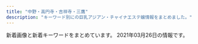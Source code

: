 ```yaml
---
title: "中野・高円寺・吉祥寺・三鷹"
description: "キーワード別にの巨乳アジアン・チャイナエステ嬢情報をまとめました。"
---
```


新着画像と新着キーワードをまとめています。
2021年03月26日の情報です。

<DmmAffiliateIns />
<KeywordTable
  shops={
    [
    {
        "img_links": [
            "http://www.e-himawari.work/images/2.jpg",
            "http://www.e-himawari.work/images/tel.jpg",
            "http://www.e-himawari.work/images/news.jpg",
            "http://www.e-himawari.work/img/kina1.jpg",
            "http://www.e-himawari.work/img/nana1.jpg",
            "http://www.e-himawari.work/images/rec2.jpg",
            "http://www.e-himawari.work/images/1.jpg",
            "http://www.e-himawari.work/img/ayumi3.jpg",
            "http://www.e-himawari.work/img/kina3.jpg",
            "http://www.e-himawari.work/images/ta.jpg",
            "http://www.e-himawari.work/images/mobile.jpg",
            "http://www.e-himawari.work/img/yui2.jpg",
            "http://www.e-himawari.work/img/kina2.jpg",
            "http://www.e-himawari.work/img/yui1.jpg",
            "http://www.e-himawari.work/images/3.jpg",
            "http://www.e-himawari.work/images/rec1.jpg",
            "http://www.e-himawari.work/images/int2.jpg",
            "http://www.e-himawari.work/images/interior_t.jpg",
            "http://www.e-himawari.work/images/staff_t.jpg",
            "http://www.e-himawari.work/images/head.jpg",
            "http://www.e-himawari.work/images/up.png",
            "http://www.e-himawari.work/images/sys.jpg",
            "http://www.e-himawari.work/img/ayumi1.jpg",
            "http://www.e-himawari.work/images/4.jpg",
            "http://www.e-himawari.work/images/int1.jpg",
            "http://www.e-himawari.work/img/ayumi2.jpg"
        ],
        "url": "http://www.e-himawari.work/",
        "station": "JR\u837b\u7aaa\u99c5\u5357\u53e3",
        "name": "\u6c34\u8272",
        "keywords": {}
    },
    {
        "keywords": {
            "87": 1,
            "84": 1,
            "86": 3,
            "D": 4,
            "C": 17,
            "85": 1
        },
        "name": "SPA ONLY ONE",
        "station": "JR\u837b\u7aaa\u99c5\u5317\u53e3",
        "url": "http://spa-only-one.jpn.mn/",
        "img_links": [
            "http://spa-only-one.jpn.mn/photos/sites/15/2018/09/201809070336043.jpg",
            "http://spa-only-one.jpn.mn/photos/sites/15/2018/05/2018052706473315.jpg",
            "http://spa-only-one.jpn.mn/images/top.png",
            "http://spa-only-one.jpn.mn/photos/sites/15/2018/05/2018052706482112.jpg",
            "http://spa-only-one.jpn.mn/photos/sites/15/2018/05/2018050703260387.jpg",
            "http://spa-only-one.jpn.mn/images/s4.jpg",
            "http://spa-only-one.jpn.mn/photos/sites/15/2018/05/2018052706495271.jpg",
            "http://spa-only-one.jpn.mn/photos/sites/15/2018/05/2018052706463940.jpg",
            "http://spa-only-one.jpn.mn/images/girl-z1.jpg",
            "http://spa-only-one.jpn.mn/images/s2.jpg",
            "http://spa-only-one.jpn.mn/images/mobile.jpg",
            "http://spa-only-one.jpn.mn/images/girl-z2.jpg",
            "http://spa-only-one.jpn.mn/images/pick.jpg",
            "http://spa-only-one.jpn.mn/images/s5.jpg",
            "http://spa-only-one.jpn.mn/photos/sites/15/2017/11/2017111706403963.jpg",
            "http://spa-only-one.jpn.mn/images/s_staff.png",
            "http://spa-only-one.jpn.mn/photos/sites/15/2018/05/2018052706514671.jpg",
            "http://spa-only-one.jpn.mn/images/news.jpg",
            "http://spa-only-one.jpn.mn/photos/sites/15/2020/06/2020062320024668.jpg",
            "http://spa-only-one.jpn.mn/photos/sites/15/2018/05/2018052706491571.jpg",
            "http://spa-only-one.jpn.mn/images/s6.jpg",
            "http://spa-only-one.jpn.mn/photos/sites/15/2018/02/2018020401442712-e1519260883926.jpg"
        ]
    },
    {
        "keywords": {},
        "name": "Selene*\u30bb\u30ec\u30fc\u30cd",
        "img_links": [
            "http://www.es-selene.link/sp/staff/yuki.jpg",
            "http://www.es-selene.link/sp/images/tel.jpg",
            "http://www.es-selene.link/sp/images/sys2.jpg",
            "http://www.es-selene.link/staff/yui.jpg",
            "http://www.es-selene.link/sp/images/ameba.jpg",
            "http://www.es-selene.link/sp/images/sys5.jpg",
            "http://www.es-selene.link/images/koko_200x40.png",
            "http://www.es-selene.link/sp/img/ena1.jpg",
            "http://www.es-selene.link/sp/images/sys3.jpg",
            "http://www.es-selene.link/images/ac2.png",
            "http://www.es-selene.link/sp/images/news_t.jpg",
            "http://www.es-selene.link/img/yuki1.jpg",
            "http://www.es-selene.link/sp/images/sisu_t.jpg",
            "http://www.es-selene.link/sp/images/head.jpg",
            "http://www.es-selene.link/sp/images/time.jpg",
            "http://www.es-selene.link/sp/images/pc.jpg",
            "http://www.es-selene.link/sp/img/yui1.jpg",
            "http://www.es-selene.link/images/head.jpg",
            "http://www.es-selene.link/images/mobile.jpg",
            "http://www.es-selene.link/sp/staff/aris.jpg",
            "http://www.es-selene.link/sp/staff/ena.jpg",
            "http://www.es-selene.link/sp/staff/yui.jpg",
            "http://www.es-selene.link/img/miki1.jpg",
            "http://www.es-selene.link/img/sora1.jpg",
            "http://www.es-selene.link/sp/img/yuki1.jpg",
            "http://www.es-selene.link/sp/images/top.jpg",
            "http://www.es-selene.link/img/aris1.jpg",
            "http://www.es-selene.link/images/ac1.png",
            "http://www.es-selene.link/sp/images/ac2.jpg",
            "http://www.es-selene.link/sp/img/sora1.jpg",
            "http://www.es-selene.link/images/sys2.png",
            "http://www.es-selene.link/staff/yuki.jpg",
            "http://www.es-selene.link/images/line.png",
            "http://www.es-selene.link/sp/images/sys4.jpg",
            "http://www.es-selene.link/sp/images/interior_t.jpg",
            "http://www.es-selene.link/sp/img/aris1.jpg",
            "http://www.es-selene.link/sp/images/staff_t.jpg",
            "http://www.es-selene.link/staff/ena.jpg",
            "http://www.es-selene.link/sp/menu/top.jpg",
            "http://www.es-selene.link/sp/staff/sora.jpg",
            "http://www.es-selene.link/images/sys1.png",
            "http://www.es-selene.link/images/sm.jpg",
            "http://www.es-selene.link/sp/menu/staff.jpg",
            "http://www.es-selene.link/sp/images/rec2.jpg",
            "http://www.es-selene.link/sp/images/int2.jpg",
            "http://www.es-selene.link/staff/aris.jpg",
            "http://www.es-selene.link/sp/images/rec1.jpg",
            "http://www.es-selene.link/sp/images/ac1.jpg",
            "http://www.es-selene.link/images/news.jpg",
            "http://www.es-selene.link/images/interior_t.png",
            "http://www.es-selene.link/staff/sora.jpg",
            "http://www.es-selene.link/sp/staff/miki.jpg",
            "http://www.es-selene.link/img/yui1.jpg",
            "http://www.es-selene.link/images/int1.png",
            "http://www.es-selene.link/sp/images/newsb.jpg",
            "http://www.es-selene.link/images/int2.png",
            "http://www.es-selene.link/sp/images/sys1.jpg",
            "http://www.es-selene.link/sp/img/miki1.jpg",
            "http://www.es-selene.link/staff/miki.jpg",
            "http://www.es-selene.link/img/ena1.jpg",
            "http://www.es-selene.link/sp/menu/interior.jpg",
            "http://www.es-selene.link/images/staff_t.png",
            "http://www.es-selene.link/sp/images/footer.jpg",
            "http://www.es-selene.link/sp/images/int1.jpg"
        ],
        "url": "http://www.es-selene.link/",
        "station": "JR\u6771\u4e2d\u91ce\u99c5\u6771\u53e3"
    },
    {
        "img_links": [
            "http://fureai-massage.info/img/mo.png",
            "http://fureai-massage.info/i/img/st28.jpg",
            "http://fureai-massage.info/i/img/st7.jpg",
            "http://fureai-massage.info/i/img/st6.jpg",
            "http://fureai-massage.info/i/img/st2.jpg",
            "http://fureai-massage.info/i/img/st4.jpg",
            "http://fureai-massage.info/img/botton.jpg",
            "http://fureai-massage.info/img/acc1.jpg",
            "http://fureai-massage.info/img/acc3.jpg",
            "http://fureai-massage.info/img/st2.jpg",
            "http://fureai-massage.info/i/img/r3.jpg",
            "http://fureai-massage.info/i/img/r4.jpg",
            "http://fureai-massage.info/i/img/r1.jpg",
            "http://fureai-massage.info/img/st28.jpg",
            "http://fureai-massage.info/img/fla.jpg",
            "http://fureai-massage.info/img/st4.jpg",
            "http://fureai-massage.info/img/acc4.jpg",
            "http://fureai-massage.info/i/img/acc4.jpg",
            "http://fureai-massage.info/i/img/acc2.jpg",
            "http://fureai-massage.info/i/img/r2.jpg",
            "http://fureai-massage.info/img/acc2.jpg",
            "http://fureai-massage.info/img/st7.jpg",
            "http://fureai-massage.info/i/img/acc3.jpg",
            "http://fureai-massage.info/img/st6.jpg",
            "http://fureai-massage.info/i/img/acc1.jpg"
        ],
        "keywords": {
            "84": 2,
            "C": 9,
            "E": 2,
            "D": 6,
            "86": 2,
            "85": 6
        },
        "station": "JR\u4e2d\u91ce\u99c5\u5317\u53e3",
        "name": "\u3075\u308c\u3042\u3044",
        "url": "http://fureai-massage.info/"
    },
    {
        "station": "JR\u897f\u837b\u7aaa\u99c5\u5317\u53e3",
        "keywords": {},
        "img_links": [
            "http://oil-msg.com/satsuki/images/price_awaawa-3.png",
            "http://oil-msg.com/satsuki/images/osirase.jpg",
            "http://oil-msg.com/satsuki/images/p-1.jpg",
            "http://oil-msg.com/satsuki/images/p-6.jpg",
            "http://oil-msg.com/satsuki/images/copy.jpg",
            "http://oil-msg.com/satsuki/images/mainImages.jpg",
            "http://oil-msg.com/satsuki/images/special_campaign.jpg",
            "http://oil-msg.com/satsuki/images/p-3.jpg",
            "http://oil-msg.com/satsuki/images/price_oillymph.png",
            "http://oil-msg.com/satsuki/images/p-5.jpg",
            "http://oil-msg.com/satsuki/images/p-2.jpg",
            "http://oil-msg.com/satsuki/images/price_awaawa.png",
            "http://oil-msg.com/satsuki/images/price_awaawa-1.png",
            "http://oil-msg.com/satsuki/images/p-4.jpg",
            "http://oil-msg.com/satsuki/images/price_awaawa-2.png",
            "http://oil-msg.com/satsuki/images/osirase-1.jpg",
            "http://oil-msg.com/satsuki/images/price_other.png",
            "http://oil-msg.com/satsuki/images/bnr_restart.jpg",
            "http://oil-msg.com/satsuki/images/symbol_red.png",
            "http://oil-msg.com/satsuki/images/t-3.png",
            "http://oil-msg.com/satsuki/images/campaign.jpg",
            "http://oil-msg.com/satsuki/images/back.png"
        ],
        "name": "\u5f69\u6708",
        "url": "http://oil-msg.com/satsuki/"
    },
    {
        "keywords": {
            "86": 15,
            "88": 4,
            "D": 15,
            "E": 4,
            "C": 13,
            "84": 1
        },
        "name": "\u30ec\u30a4\u30f3\u30dc\u30fc",
        "url": "http://rainbow.esnavi.work/",
        "station": "JR\u837b\u7aaa\u99c5\u897f\u53e3",
        "img_links": [
            "http://rainbow.esnavi.work/2020022105445070.jpg",
            "http://rainbow.esnavi.work/tit_staff03.png",
            "http://rainbow.esnavi.work/2020022105435581.jpg",
            "http://rainbow.esnavi.work/mimi.jpg",
            "http://rainbow.esnavi.work/2020033010050746.jpg",
            "http://rainbow.esnavi.work/sp_top.jpg",
            "http://rainbow.esnavi.work/kanban.jpg",
            "http://rainbow.esnavi.work/2020033010050818.jpg",
            "http://rainbow.esnavi.work/sp_nav01.png",
            "http://rainbow.esnavi.work/sp_nav03.png",
            "http://rainbow.esnavi.work/sp_nav02.png"
        ]
    },
    {
        "station": "\u65b0\u4e2d\u91ce\u99c54\u756a\u51fa\u53e3",
        "name": "\u6574\u4f53\u697d",
        "keywords": {},
        "img_links": [
            "https://nakano-mensesthe.com/menu/blog.png",
            "https://nakano-mensesthe.com/button/blog.png",
            "https://nakano-mensesthe.com/images/main-sp.jpg",
            "https://nakano-mensesthe.com/menu/info.png",
            "https://nakano-mensesthe.com/menu/gallery.png",
            "https://nakano-mensesthe.com/staff/nana-s1.jpg",
            "https://nakano-mensesthe.com/icon/yelp.png",
            "https://nakano-mensesthe.com/staff/yuri-l1.jpg",
            "https://nakano-mensesthe.com/link/mens-esthe.png",
            "https://nakano-mensesthe.com/room/7.jpg",
            "https://nakano-mensesthe.com/button/staff.png",
            "https://nakano-mensesthe.com/staff/aki-l1.jpg",
            "https://nakano-mensesthe.com/room/1.jpg",
            "https://nakano-mensesthe.com/staff/eri-l1.jpg",
            "https://nakano-mensesthe.com/staff/aki-s1.jpg",
            "https://nakano-mensesthe.com/menu/home.png",
            "https://nakano-mensesthe.com/room/4.jpg",
            "https://nakano-mensesthe.com/staff/yuri-s1.jpg",
            "https://nakano-mensesthe.com/room/8.jpg",
            "https://nakano-mensesthe.com/images/clear.png",
            "https://nakano-mensesthe.com/images/footer-r.png",
            "https://nakano-mensesthe.com/room/esthe3.jpg",
            "https://nakano-mensesthe.com/images/main1.jpg",
            "https://nakano-mensesthe.com/images/footer-l.png",
            "https://nakano-mensesthe.com/2019/10/05/tenpo.jpg",
            "https://nakano-mensesthe.com/2019/08/31/1.jpg",
            "https://nakano-mensesthe.com/room/esthe2.jpg",
            "https://nakano-mensesthe.com/staff/eri-s1.jpg",
            "https://nakano-mensesthe.com/icon/facebook.png",
            "https://nakano-mensesthe.com/2020/12/21/eri.jpg",
            "https://nakano-mensesthe.com/button/home.png",
            "https://nakano-mensesthe.com/icon/twitter.png",
            "https://nakano-mensesthe.com/room/esthe1.jpg",
            "https://nakano-mensesthe.com/room/2.jpg",
            "https://nakano-mensesthe.com/room/3.jpg",
            "https://nakano-mensesthe.com/images/header3.png",
            "https://nakano-mensesthe.com/icon/line.png",
            "https://nakano-mensesthe.com/staff/nana-l1.jpg",
            "https://nakano-mensesthe.com/menu/friend.png"
        ],
        "url": "https://nakano-mensesthe.com/"
    },
    {
        "keywords": {},
        "img_links": [
            "http://e-mira.net/_src/18381692/footer_02.png",
            "http://e-mira.net/_src/18381391/navi_11.png",
            "http://e-mira.net/_src/18381618/sign.png",
            "http://e-mira.net/_src/44478269/wechatimg152.jpg",
            "http://e-mira.net/_src/18381400/navi_10.png",
            "http://e-mira.net/_src/18381694/footer_04.png",
            "http://e-mira.net/_src/18381640/navi_13.png",
            "http://e-mira.net/_src/18381623/footer_03.png",
            "http://e-mira.net/_src/18381314/sign.png",
            "http://e-mira.net/_src/18381203/navi_10.png",
            "http://e-mira.net/_src/53568970/navi_11.png",
            "http://e-mira.net/_src/18381200/navi_14.png",
            "http://e-mira.net/_src/18381589/footer_04.png",
            "http://e-mira.net/_src/18381089/footer_02.png",
            "http://e-mira.net/_src/18381672/navi_12.png",
            "http://e-mira.net/_src/18381588/footer_03.png",
            "http://e-mira.net/_src/18381382/footer_07.png",
            "http://e-mira.net/_src/18381679/navi_15.png",
            "http://e-mira.net/_src/53568960/navi_10.png",
            "http://e-mira.net/_src/18381637/navi_12.png",
            "http://e-mira.net/_src/18381228/footer_06.png",
            "http://e-mira.net/_src/18381609/navi_15.png",
            "http://e-mira.net/_src/18381483/footer_03.png",
            "http://e-mira.net/_src/18381245/navi_15.png",
            "http://e-mira.net/_src/18381401/navi_10.png",
            "http://e-mira.net/_src/53568965/navi_13.png",
            "http://e-mira.net/_src/18381568/navi_12.png",
            "http://e-mira.net/_src/18381091/footer_04.png",
            "http://e-mira.net/_src/18381569/navi_13.png",
            "http://e-mira.net/_src/53568987/footer_02.png",
            "http://e-mira.net/_src/25639994/footer_05.png",
            "http://e-mira.net/_src/18381602/navi_12.png",
            "http://e-mira.net/_src/18381660/footer_05.png",
            "http://e-mira.net/_src/53568972/wechatimg1020.jpg",
            "http://e-mira.net/_src/18381075/line.png",
            "http://e-mira.net/_src/32345527/smartselect_20190726-192136_wechat.jpg",
            "http://e-mira.net/_src/25639970/navi_12.png",
            "http://e-mira.net/_src/39651631/wechatimg50.jpg",
            "http://e-mira.net/_src/18381604/navi_13.png",
            "http://e-mira.net/_src/18381697/footer_07.png",
            "http://e-mira.net/_src/18381148/navi_11.png",
            "http://e-mira.net/_src/18381629/sign.png",
            "http://e-mira.net/_src/18381159/navi_10.png",
            "http://e-mira.net/_src/18381477/profile_05.png",
            "http://e-mira.net/_src/18381696/footer_06.png",
            "http://e-mira.net/_src/18381433/navi_15.png",
            "http://e-mira.net/_src/18381326/navi_14.png",
            "http://e-mira.net/_src/18381136/footer_03.png",
            "http://e-mira.net/_src/18381184/footer_06.png",
            "http://e-mira.net/_src/18381603/navi_12.png",
            "http://e-mira.net/_src/18381292/line2.png",
            "http://e-mira.net/_src/18381106/navi_12.png",
            "http://e-mira.net/_src/18381071/navi_15.png",
            "http://e-mira.net/_src/18381428/navi_12.png",
            "http://e-mira.net/_src/18381582/profile_05.png",
            "http://e-mira.net/_src/18381426/navi_11.png",
            "http://e-mira.net/_src/18381442/profile_05.png",
            "http://e-mira.net/_src/18381355/navi_11.png",
            "http://e-mira.net/_src/53569019/wechatimg412.jpg",
            "http://e-mira.net/_src/18381425/navi_11.png",
            "http://e-mira.net/_src/18381611/navi_10.png",
            "http://e-mira.net/_src/53568986/footer_03.png",
            "http://e-mira.net/_src/18381396/navi_14.png",
            "http://e-mira.net/_src/18381466/navi_14.png",
            "http://e-mira.net/_src/18381278/navi_11.png",
            "http://e-mira.net/_src/18381642/navi_14.png",
            "http://e-mira.net/_src/18381451/footer_06.png",
            "http://e-mira.net/_src/18381209/line2.png",
            "http://e-mira.net/_src/18381613/wechatimg705.jpg",
            "http://e-mira.net/_src/18381152/navi_13.png",
            "http://e-mira.net/_src/18381180/footer_02.png",
            "http://e-mira.net/_src/18381132/sign.png",
            "http://e-mira.net/_src/18381066/navi_12.png",
            "http://e-mira.net/_src/18381393/navi_12.png",
            "http://e-mira.net/_src/18381641/navi_14.png",
            "http://e-mira.net/_src/18381242/navi_13.png",
            "http://e-mira.net/_src/18381706/backback_03.png",
            "http://e-mira.net/_src/53568985/footer_04.png",
            "http://e-mira.net/_src/18381359/navi_13.png",
            "http://e-mira.net/_src/18381398/navi_15.png",
            "http://e-mira.net/_src/18381444/sign.png",
            "http://e-mira.net/_src/18381431/navi_14.png",
            "http://e-mira.net/_src/21452882/wechatimg108.jpg",
            "http://e-mira.net/_src/18381154/navi_14.png",
            "http://e-mira.net/_src/18381155/navi_14.png",
            "http://e-mira.net/_src/18381463/navi_12.png",
            "http://e-mira.net/_src/18381626/footer_06.png",
            "http://e-mira.net/_src/18381653/sign.png",
            "http://e-mira.net/_src/18381067/navi_13.png",
            "http://e-mira.net/_src/18381103/navi_11.png",
            "http://e-mira.net/_src/18381592/footer_07.png",
            "http://e-mira.net/_src/18381662/footer_07.png",
            "http://e-mira.net/_src/18381484/footer_04.png",
            "http://e-mira.net/_src/18381674/navi_13.png",
            "http://e-mira.net/_src/18381675/navi_13.png",
            "http://e-mira.net/_src/18381368/smartselect_20190726-192136_wechat.jpg",
            "http://e-mira.net/_src/18381322/navi_12.png",
            "http://e-mira.net/_src/18381331/navi_10.png",
            "http://e-mira.net/_src/18381677/navi_14.png",
            "http://e-mira.net/_src/18381327/navi_14.png",
            "http://e-mira.net/_src/18381462/navi_12.png",
            "http://e-mira.net/_src/18381417/footer_07.png",
            "http://e-mira.net/_src/18381482/footer_02.png",
            "http://e-mira.net/_src/18381381/footer_06.png",
            "http://e-mira.net/_src/18381114/navi_10.png",
            "http://e-mira.net/_src/53569041/screenshot_smartselect_2018-03-16-12-15-07.jpg",
            "http://e-mira.net/_src/18381624/footer_04.png",
            "http://e-mira.net/_src/18381432/navi_14.png",
            "http://e-mira.net/_src/18381678/navi_15.png",
            "http://e-mira.net/_src/18381156/navi_15.png",
            "http://e-mira.net/_src/50327149/wechatimg156_20201124112344134.jpg",
            "http://e-mira.net/_src/18381142/sign.png",
            "http://e-mira.net/_src/23056975/unnamed_%281%29.jpg",
            "http://e-mira.net/_src/18381360/navi_13.png",
            "http://e-mira.net/_src/53568961/navi_15.png",
            "http://e-mira.net/_src/18381289/navi_10.png",
            "http://e-mira.net/_src/18381590/footer_05.png",
            "http://e-mira.net/_src/18381636/navi_11.png",
            "http://e-mira.net/_src/49954707/wechatimg150.jpg",
            "http://e-mira.net/_src/18381196/navi_12.png",
            "http://e-mira.net/_src/25639995/footer_06.png",
            "http://e-mira.net/_src/53568989/sign.png",
            "http://e-mira.net/_src/18381627/footer_07.png",
            "http://e-mira.net/_src/18381323/navi_12.png",
            "http://e-mira.net/_src/32450222/unnamed_20180612172938653.jpg",
            "http://e-mira.net/_src/18381310/footer_05.png",
            "http://e-mira.net/_src/18381358/navi_12.png",
            "http://e-mira.net/_src/18381366/navi_10.png",
            "http://e-mira.net/_src/18381658/footer_03.png",
            "http://e-mira.net/_src/18381337/profile_05.png",
            "http://e-mira.net/_src/18381269/footer_06.png",
            "http://e-mira.net/_src/53568967/navi_12.png",
            "http://e-mira.net/_src/18381078/notice.png",
            "http://e-mira.net/_src/18381719/ac1.png",
            "http://e-mira.net/_src/18381185/footer_07.png",
            "http://e-mira.net/_src/18381687/profile_05.png",
            "http://e-mira.net/_src/18381086/2ngh288160_5j9_anv8160kns5d6024f.jpg",
            "http://e-mira.net/_src/18381379/footer_04.png",
            "http://e-mira.net/_src/18381671/navi_11.png",
            "http://e-mira.net/_src/18381225/footer_03.png",
            "http://e-mira.net/_src/18381183/footer_05.png",
            "http://e-mira.net/_src/18381575/navi_10.png",
            "http://e-mira.net/_src/44386546/smartselect_20190726-192136_wechat.jpg",
            "http://e-mira.net/_src/18381202/navi_15.png",
            "http://e-mira.net/_src/18381204/navi_10.png",
            "http://e-mira.net/_src/18381194/navi_11.png",
            "http://e-mira.net/_src/18381447/footer_02.png",
            "http://e-mira.net/_src/18381199/navi_14.png",
            "http://e-mira.net/_src/18381197/navi_13.png",
            "http://e-mira.net/_src/18381364/navi_15.png",
            "http://e-mira.net/_src/19217814/wechatimg230.jpg",
            "http://e-mira.net/_src/53569008/wechatimg152.jpg",
            "http://e-mira.net/_src/18381240/navi_12.png",
            "http://e-mira.net/_src/18381565/navi_11.png",
            "http://e-mira.net/_src/18381478/sign.png",
            "http://e-mira.net/_src/18381414/footer_04.png",
            "http://e-mira.net/_src/18381644/navi_15.png",
            "http://e-mira.net/_src/25639971/navi_12.png",
            "http://e-mira.net/_src/53568966/navi_13.png",
            "http://e-mira.net/_src/18381583/sign.png",
            "http://e-mira.net/_src/18381471/navi_10.png",
            "http://e-mira.net/_src/18381347/footer_07.png",
            "http://e-mira.net/_src/23056970/unnamed_20180612172938653.jpg",
            "http://e-mira.net/_src/18381246/navi_15.png",
            "http://e-mira.net/_src/18381307/footer_02.png",
            "http://e-mira.net/_src/18381064/navi_11.png",
            "http://e-mira.net/_src/18381788/wechatimg329.jpg",
            "http://e-mira.net/_src/21452507/wechatimg232.jpg",
            "http://e-mira.net/_src/18381460/navi_11.png",
            "http://e-mira.net/_src/18381241/navi_13.png",
            "http://e-mira.net/_src/18381395/navi_13.png",
            "http://e-mira.net/_src/18381664/sign.png",
            "http://e-mira.net/_src/18381378/footer_03.png",
            "http://e-mira.net/_src/25639973/navi_13.png",
            "http://e-mira.net/_src/18381397/navi_14.png",
            "http://e-mira.net/_src/18381092/footer_05.png",
            "http://e-mira.net/_src/18381357/navi_12.png",
            "http://e-mira.net/_src/18381427/navi_12.png",
            "http://e-mira.net/_src/53568963/navi_14.png",
            "http://e-mira.net/_src/18381572/navi_14.png",
            "http://e-mira.net/_src/18381373/sign.png",
            "http://e-mira.net/_src/18381362/navi_14.png",
            "http://e-mira.net/_src/18381356/navi_11.png",
            "http://e-mira.net/_src/18381740/wechatimg16.jpg",
            "http://e-mira.net/_src/18381325/navi_13.png",
            "http://e-mira.net/_src/53568984/footer_05.png",
            "http://e-mira.net/_src/18381587/footer_02.png",
            "http://e-mira.net/_src/18381181/footer_03.png",
            "http://e-mira.net/_src/18381429/navi_13.png",
            "http://e-mira.net/_src/18381272/sign.png",
            "http://e-mira.net/_src/53569010/wechatimg156_20201124112344134.jpg",
            "http://e-mira.net/_src/18381149/navi_11.png",
            "http://e-mira.net/_src/18381320/navi_11.png",
            "http://e-mira.net/_src/18381262/sign.png",
            "http://e-mira.net/_src/18381399/navi_15.png",
            "http://e-mira.net/_src/18381434/navi_15.png",
            "http://e-mira.net/_src/18381094/footer_07.png",
            "http://e-mira.net/_src/18381605/navi_13.png",
            "http://e-mira.net/_src/18381465/navi_13.png",
            "http://e-mira.net/_src/18381622/footer_02.png",
            "http://e-mira.net/_src/25639974/navi_14.png",
            "http://e-mira.net/_src/18381153/navi_13.png",
            "http://e-mira.net/_src/18381485/footer_05.png",
            "http://e-mira.net/_src/18381680/navi_10.png",
            "http://e-mira.net/_src/18381571/navi_14.png",
            "http://e-mira.net/_src/18381566/navi_11.png",
            "http://e-mira.net/_src/18381343/footer_03.png",
            "http://e-mira.net/_src/18381224/footer_02.png",
            "http://e-mira.net/_src/18381415/footer_05.png",
            "http://e-mira.net/_src/18381468/navi_15.png",
            "http://e-mira.net/_src/18381643/navi_15.png",
            "http://e-mira.net/_src/18381601/navi_11.png",
            "http://e-mira.net/_src/18381329/navi_15.png",
            "http://e-mira.net/_src/18381693/footer_03.png",
            "http://e-mira.net/_src/53568962/navi_15.png",
            "http://e-mira.net/_src/18381380/footer_05.png",
            "http://e-mira.net/_src/18381416/footer_06.png",
            "http://e-mira.net/_src/18381137/footer_04.png",
            "http://e-mira.net/_src/53569040/wechatimg232.jpg",
            "http://e-mira.net/_src/18381345/footer_05.png",
            "http://e-mira.net/_src/18381689/sign.png",
            "http://e-mira.net/_src/53568983/footer_06.png",
            "http://e-mira.net/_src/18381390/navi_11.png",
            "http://e-mira.net/_src/18381162/line2.png",
            "http://e-mira.net/_src/18381573/navi_15.png",
            "http://e-mira.net/_src/18381578/wechatimg108.jpg",
            "http://e-mira.net/_src/25639977/navi_15.png",
            "http://e-mira.net/_src/18381403/wechatimg50.jpg",
            "http://e-mira.net/_src/25639981/wechatimg156_20201124112344134.jpg",
            "http://e-mira.net/_src/25639988/sign.png",
            "http://e-mira.net/_src/18381308/footer_03.png",
            "http://e-mira.net/_src/18381270/footer_07.png",
            "http://e-mira.net/_src/25639968/navi_11.png",
            "http://e-mira.net/_src/18381607/navi_14.png",
            "http://e-mira.net/_src/18381070/navi_14.png",
            "http://e-mira.net/_src/18381392/navi_12.png",
            "http://e-mira.net/_src/18381312/footer_07.png",
            "http://e-mira.net/_src/18381283/navi_13.png",
            "http://e-mira.net/_src/18381182/footer_04.png",
            "http://e-mira.net/_src/18381107/navi_13.png",
            "http://e-mira.net/_src/53569034/wechatimg50.jpg",
            "http://e-mira.net/_src/18381138/footer_05.png",
            "http://e-mira.net/_src/18381711/img20190616221341454274.jpg",
            "http://e-mira.net/_src/18381688/sign.png",
            "http://e-mira.net/_src/18381467/navi_14.png",
            "http://e-mira.net/_src/18381150/navi_12.png",
            "http://e-mira.net/_src/18381349/sign.png",
            "http://e-mira.net/_src/18381783/wechatimg232.jpg",
            "http://e-mira.net/_src/18381268/footer_05.png",
            "http://e-mira.net/_src/18381659/footer_04.png",
            "http://e-mira.net/_src/18381435/navi_10.png",
            "http://e-mira.net/_src/18381654/sign.png",
            "http://e-mira.net/_src/53568968/navi_12.png",
            "http://e-mira.net/_src/25639979/navi_10.png",
            "http://e-mira.net/_src/53568948/wechatimg1020.jpg",
            "http://e-mira.net/_src/53568969/navi_11.png",
            "http://e-mira.net/_src/18381670/navi_11.png",
            "http://e-mira.net/_src/18381195/navi_12.png",
            "http://e-mira.net/_src/18381570/navi_13.png",
            "http://e-mira.net/_src/18381591/footer_06.png",
            "http://e-mira.net/_src/18381584/sign.png",
            "http://e-mira.net/_src/18381177/sign.png",
            "http://e-mira.net/_src/18381661/footer_06.png",
            "http://e-mira.net/_src/18381285/navi_14.png",
            "http://e-mira.net/_src/18381281/navi_12.png",
            "http://e-mira.net/_src/18381454/sign.png",
            "http://e-mira.net/_src/18381093/footer_06.png",
            "http://e-mira.net/_src/18381309/footer_04.png",
            "http://e-mira.net/_src/18381645/navi_10.png",
            "http://e-mira.net/_src/25639993/footer_04.png",
            "http://e-mira.net/_src/18381676/navi_14.png",
            "http://e-mira.net/_src/18381708/qr.png",
            "http://e-mira.net/_src/18381073/navi_10.png",
            "http://e-mira.net/_src/18381226/footer_04.png",
            "http://e-mira.net/_src/18381284/navi_14.png",
            "http://e-mira.net/_src/18381247/navi_10.png",
            "http://e-mira.net/_src/18381695/footer_05.png",
            "http://e-mira.net/_src/18381610/navi_10.png",
            "http://e-mira.net/_src/18381112/navi_15.png",
            "http://e-mira.net/_src/18381377/footer_02.png",
            "http://e-mira.net/_src/18381487/footer_07.png",
            "http://e-mira.net/_src/18381443/sign.png",
            "http://e-mira.net/_src/18381105/navi_12.png",
            "http://e-mira.net/_src/44386538/wechatimg70_20200612110516119.jpg",
            "http://e-mira.net/_src/18381374/sign.png",
            "http://e-mira.net/_src/18381619/sign.png",
            "http://e-mira.net/_src/18381574/navi_15.png",
            "http://e-mira.net/_src/18381139/footer_06.png",
            "http://e-mira.net/_src/18381344/footer_04.png",
            "http://e-mira.net/_src/18381409/sign.png",
            "http://e-mira.net/_src/18381282/navi_13.png",
            "http://e-mira.net/_src/18381324/navi_13.png",
            "http://e-mira.net/_src/18381699/sign.png",
            "http://e-mira.net/_src/18381140/footer_07.png",
            "http://e-mira.net/_src/18381567/navi_12.png",
            "http://e-mira.net/_src/18381363/navi_15.png",
            "http://e-mira.net/_src/53568979/sign.png",
            "http://e-mira.net/_src/18381473/screenshot_smartselect_2018-03-16-12-15-07.jpg",
            "http://e-mira.net/_src/18381151/navi_12.png",
            "http://e-mira.net/_src/18381187/sign.png",
            "http://e-mira.net/_src/18381608/navi_15.png",
            "http://e-mira.net/_src/18381279/navi_11.png",
            "http://e-mira.net/_src/18381639/navi_13.png",
            "http://e-mira.net/_src/18381346/footer_06.png",
            "http://e-mira.net/_src/18381328/navi_15.png",
            "http://e-mira.net/_src/18381486/footer_06.png",
            "http://e-mira.net/_src/18381489/sign.png",
            "http://e-mira.net/_src/18381072/navi_15.png",
            "http://e-mira.net/_src/18381725/ac4.png",
            "http://e-mira.net/_src/53568964/navi_14.png",
            "http://e-mira.net/_src/18381683/wechatimg233.jpg",
            "http://e-mira.net/_src/18381372/profile_05.png",
            "http://e-mira.net/_src/18381419/sign.png",
            "http://e-mira.net/_src/18381288/navi_10.png",
            "http://e-mira.net/_src/18381077/line.png",
            "http://e-mira.net/_src/18381117/line2.png",
            "http://e-mira.net/_src/18381108/navi_13.png",
            "http://e-mira.net/_src/18381673/navi_12.png",
            "http://e-mira.net/_src/18381449/footer_04.png",
            "http://e-mira.net/_src/18381096/sign.png",
            "http://e-mira.net/_src/18381068/navi_13.png",
            "http://e-mira.net/_src/18381069/navi_14.png",
            "http://e-mira.net/_src/18381238/navi_11.png",
            "http://e-mira.net/_src/18381286/navi_15.png",
            "http://e-mira.net/_src/18381412/footer_02.png",
            "http://e-mira.net/_src/18381646/navi_10.png",
            "http://e-mira.net/_src/25639972/navi_13.png",
            "http://e-mira.net/_src/18381470/navi_10.png",
            "http://e-mira.net/_src/18381438/wechatimg152.jpg",
            "http://e-mira.net/_src/18381063/navi_11.png",
            "http://e-mira.net/_src/18381625/footer_05.png",
            "http://e-mira.net/_src/25639996/footer_07.png",
            "http://e-mira.net/_src/18381113/navi_10.png",
            "http://e-mira.net/_src/18381304/sign.png",
            "http://e-mira.net/_src/18381158/navi_10.png",
            "http://e-mira.net/_src/18381761/wechatimg329.jpg",
            "http://e-mira.net/_src/18381721/ac2.png",
            "http://e-mira.net/_src/18381065/navi_12.png",
            "http://e-mira.net/_src/18381436/navi_10.png",
            "http://e-mira.net/_src/25639976/navi_15.png",
            "http://e-mira.net/_src/53569014/wechatimg1020.jpg",
            "http://e-mira.net/_src/18381339/sign.png",
            "http://e-mira.net/_src/18381617/profile_05.png",
            "http://e-mira.net/_src/18381243/navi_14.png",
            "http://e-mira.net/_src/25639978/navi_10.png",
            "http://e-mira.net/_src/18381227/footer_05.png",
            "http://e-mira.net/_src/18381229/footer_07.png",
            "http://e-mira.net/_src/18381193/navi_11.png",
            "http://e-mira.net/_src/18381250/line2.png",
            "http://e-mira.net/_src/18381239/navi_12.png",
            "http://e-mira.net/_src/18381464/navi_13.png",
            "http://e-mira.net/_src/18381448/footer_03.png",
            "http://e-mira.net/_src/53568982/footer_07.png",
            "http://e-mira.net/_src/18381384/sign.png",
            "http://e-mira.net/_src/18381469/navi_15.png",
            "http://e-mira.net/_src/18381638/navi_12.png",
            "http://e-mira.net/_src/18381723/ac3.png",
            "http://e-mira.net/_src/53568959/navi_10.png",
            "http://e-mira.net/_src/25639975/navi_14.png",
            "http://e-mira.net/_src/25639986/profile_05.png",
            "http://e-mira.net/_src/53568978/sign.png",
            "http://e-mira.net/_src/18381342/footer_02.png",
            "http://e-mira.net/_src/18381221/sign.png",
            "http://e-mira.net/_src/18381231/sign.png",
            "http://e-mira.net/_src/18381606/navi_14.png",
            "http://e-mira.net/_src/18381681/navi_10.png",
            "http://e-mira.net/_src/18381657/footer_02.png",
            "http://e-mira.net/_src/18381090/footer_03.png",
            "http://e-mira.net/_src/18381266/footer_03.png",
            "http://e-mira.net/_src/18381248/navi_10.png",
            "http://e-mira.net/_src/18381265/footer_02.png",
            "http://e-mira.net/_src/25639992/footer_03.png",
            "http://e-mira.net/_src/18381461/navi_11.png",
            "http://e-mira.net/_src/18381408/sign.png",
            "http://e-mira.net/_src/18381394/navi_13.png",
            "http://e-mira.net/_src/18381311/footer_06.png",
            "http://e-mira.net/_src/18381576/navi_10.png",
            "http://e-mira.net/_src/25639987/sign.png",
            "http://e-mira.net/_src/25639991/footer_02.png",
            "http://e-mira.net/_src/18381201/navi_15.png",
            "http://e-mira.net/_src/19173124/wechatimg705.jpg",
            "http://e-mira.net/_src/18381430/navi_13.png",
            "http://e-mira.net/_src/18381207/line2.png",
            "http://e-mira.net/_src/18381365/navi_10.png",
            "http://e-mira.net/_src/18381361/navi_14.png",
            "http://e-mira.net/_src/18381648/wechatimg329.jpg",
            "http://e-mira.net/_src/25639969/navi_11.png",
            "http://e-mira.net/_src/18381119/line2.png",
            "http://e-mira.net/_src/18381338/sign.png",
            "http://e-mira.net/_src/18381135/footer_02.png",
            "http://e-mira.net/_src/18381479/sign.png",
            "http://e-mira.net/_src/18381330/navi_10.png",
            "http://e-mira.net/_src/18381452/footer_07.png",
            "http://e-mira.net/_src/18381321/navi_11.png",
            "http://e-mira.net/_src/18381407/profile_05.png",
            "http://e-mira.net/_src/18381267/footer_04.png",
            "http://e-mira.net/_src/18381109/navi_14.png",
            "http://e-mira.net/_src/31433038/wechatimg98.jpg",
            "http://e-mira.net/_src/18381635/navi_11.png",
            "http://e-mira.net/_src/18381157/navi_15.png",
            "http://e-mira.net/_src/18381413/footer_03.png",
            "http://e-mira.net/_src/18381237/navi_11.png",
            "http://e-mira.net/_src/18381450/footer_05.png",
            "http://e-mira.net/_src/18381594/sign.png",
            "http://e-mira.net/_src/18381600/navi_11.png",
            "http://e-mira.net/_src/18381333/unnamed_20180612172938653.jpg",
            "http://e-mira.net/_src/18381111/navi_15.png",
            "http://e-mira.net/_src/18381280/navi_12.png",
            "http://e-mira.net/_src/18381652/profile_05.png",
            "http://e-mira.net/_src/18381110/navi_14.png",
            "http://e-mira.net/_src/53568977/profile_05.png",
            "http://e-mira.net/_src/18381705/sign.png",
            "http://e-mira.net/_src/25639998/sign.png"
        ],
        "station": "JR\u9ad8\u5186\u5bfa\u99c5\u5317\u53e3",
        "name": "\u30d4\u30e5\u30a2\u30cf\u30fc\u30c8",
        "url": "http://e-mira.net/"
    },
    {
        "station": "\u4e0a\u4e95\u8349\u99c5\u5357\u53e3",
        "name": "\u3086\u3046\u3086\u3046",
        "keywords": {
            "C": 7
        },
        "img_links": [
            "http://yuyu.est-u.com/staff/moe/1.jpg",
            "http://yuyu.est-u.com/images/index_01.jpg",
            "http://yuyu.est-u.com/images/s1.jpg",
            "http://yuyu.est-u.com/images/staff_11a.jpg",
            "http://yuyu.est-u.com/images/index_02.jpg"
        ],
        "url": "http://yuyu.est-u.com/"
    },
    {
        "url": "http://www.barbie.relaxmens.com/",
        "keywords": {},
        "name": "\u6fc0\u5b89\u7f8e\u4eba",
        "img_links": [
            "http://www.barbie.relaxmens.com/images/nav-003.png",
            "http://www.barbie.relaxmens.com/files/001.jpg",
            "http://www.barbie.relaxmens.com/images/top01.png",
            "http://www.barbie.relaxmens.com/images/osusume01.png",
            "http://www.barbie.relaxmens.com/images/nav-002.png",
            "http://www.barbie.relaxmens.com/images/nav-001.png",
            "http://www.barbie.relaxmens.com/images/top003.png",
            "http://www.barbie.relaxmens.com/images/nav-005.png",
            "http://www.barbie.relaxmens.com/photo_news/upimg/29070605c2f3f491b0_1.jpg",
            "http://www.barbie.relaxmens.com/files/002.jpg",
            "http://www.barbie.relaxmens.com/images/tel.png",
            "http://www.barbie.relaxmens.com/images/nav-004.png",
            "http://www.barbie.relaxmens.com/images/nav-006.png",
            "http://www.barbie.relaxmens.com/photo_news/upimg/29070605c2f3f491b0_0.jpg",
            "http://www.barbie.relaxmens.com/images/top02-left.png"
        ],
        "station": "JR\u4e2d\u91ce\u99c5\u5317\u53e3"
    },
    {
        "img_links": [
            "http://zeanfio.tokyo/uploads/200526/1-2005260T929410.jpg",
            "http://zeanfio.tokyo/uploads/200826/1-200R612410XQ.jpg",
            "http://zeanfio.tokyo/picture/top.jpg",
            "http://zeanfio.tokyo/picture/room3.jpg",
            "http://zeanfio.tokyo/picture/face.jpg",
            "http://zeanfio.tokyo/uploads/200826/1-200R61240062U.jpg",
            "http://zeanfio.tokyo/picture/room1.jpg",
            "http://zeanfio.tokyo/picture/face_bj1.png",
            "http://zeanfio.tokyo/picture/room4.jpg",
            "http://zeanfio.tokyo/uploads/200613/1-20061313545XI.jpg",
            "http://zeanfio.tokyo/uploads/200826/1-200R6123K2943.jpg",
            "http://zeanfio.tokyo/picture/news.jpg",
            "http://zeanfio.tokyo/picture/room2.jpg",
            "http://zeanfio.tokyo/uploads/200826/1-200R6123J3U4.jpg",
            "http://zeanfio.tokyo/uploads/200525/1-2005251AZ0391.jpg",
            "http://zeanfio.tokyo/picture/pick.jpg",
            "http://zeanfio.tokyo/uploads/200615/1-200615130103941.jpg",
            "http://zeanfio.tokyo/uploads/200826/1-200R612391O57.jpg",
            "http://zeanfio.tokyo/uploads/200826/1-200R612392D44.jpg",
            "http://zeanfio.tokyo/picture/s_staff.png",
            "http://zeanfio.tokyo/uploads/200826/1-200R612401XN.jpg",
            "http://zeanfio.tokyo/uploads/200826/1-200R61240505J.jpg"
        ],
        "name": "\u611b\u306e\u6d77",
        "keywords": {
            "E": 1,
            "85": 1,
            "D": 6,
            "86": 5
        },
        "url": "http://zeanfio.tokyo/",
        "station": "JR\u5409\u7965\u5bfa\u99c5\u5317\u53e3"
    },
    {
        "keywords": {
            "D": 5,
            "C": 5,
            "86": 5,
            "87": 5
        },
        "img_links": [
            "http://f-rlx.xyz/images/upload/thumb/90170edff42fc458.jpg",
            "http://f-rlx.xyz/girl/03.jpg",
            "http://f-rlx.xyz/images/upload/thumb/12c7dee67ce9a3ec.jpg",
            "http://f-rlx.xyz/images/index_26.jpg",
            "http://f-rlx.xyz/images/index_28.jpg",
            "http://f-rlx.xyz/images/index_02.jpg",
            "http://f-rlx.xyz/images/index_17.jpg",
            "http://f-rlx.xyz/images/info.jpg",
            "http://f-rlx.xyz/s/image/nav_topics.png",
            "http://f-rlx.xyz/images/upload/thumb/ca7495be19fbf15b.jpg",
            "http://f-rlx.xyz/images/index_29.jpg",
            "http://f-rlx.xyz/s/uploads/08.jpg",
            "http://f-rlx.xyz/images/index_07.jpg",
            "http://f-rlx.xyz/images/01.jpg",
            "http://f-rlx.xyz/s/images/service_03.png",
            "http://f-rlx.xyz/images/index_13.jpg",
            "http://f-rlx.xyz/images/index_15.jpg",
            "http://f-rlx.xyz/images/index_06.jpg",
            "http://f-rlx.xyz/s/images/iphone.png",
            "http://f-rlx.xyz/images/index_23.jpg",
            "http://f-rlx.xyz/images/upload/thumb/87360a30af268254.jpg",
            "http://f-rlx.xyz/images/upload/thumb/612c61f669752eb1.jpg",
            "http://f-rlx.xyz/images/upload/thumb/0365bf78f9f1e225.jpg",
            "http://f-rlx.xyz/s/uploads/06.jpg",
            "http://f-rlx.xyz/images/upload/thumb/b40c9bdbc5a67fd9.jpg",
            "http://f-rlx.xyz/images/index_19.jpg",
            "http://f-rlx.xyz/s/image/nav_manga.png",
            "http://f-rlx.xyz/images/upload/thumb/ce903c0949e659f6.jpg",
            "http://f-rlx.xyz/images/02.jpg",
            "http://f-rlx.xyz/images/03.jpg",
            "http://f-rlx.xyz/girl/06.jpg",
            "http://f-rlx.xyz/images/rec_11.jpg",
            "http://f-rlx.xyz/s/images/kanban.jpg",
            "http://f-rlx.xyz/s/image/nav_sys.png",
            "http://f-rlx.xyz/s/image/nav_cast.png",
            "http://f-rlx.xyz/images/index_04.jpg",
            "http://f-rlx.xyz/images/info_11.jpg",
            "http://f-rlx.xyz/s/images/slider/3.jpg",
            "http://f-rlx.xyz/images/upload/thumb/939a60785cc7a167.jpg",
            "http://f-rlx.xyz/s/images/t1.jpg",
            "http://f-rlx.xyz/s/images/t3.jpg",
            "http://f-rlx.xyz/s/images/t4.jpg",
            "http://f-rlx.xyz/images/upload/thumb/02f5c6f80e764efa.jpg",
            "http://f-rlx.xyz/s/images/service_01.png",
            "http://f-rlx.xyz/girl/04.jpg",
            "http://f-rlx.xyz/images/upload/thumb/f4775f16c6fc9aa2.jpg",
            "http://f-rlx.xyz/images/index_21.jpg",
            "http://f-rlx.xyz/s/images/tel.png",
            "http://f-rlx.xyz/images/upload/thumb/2efa8499992b3a9c.jpg",
            "http://f-rlx.xyz/s/images/slider/next.png",
            "http://f-rlx.xyz/images/staff_11.jpg",
            "http://f-rlx.xyz/s/images/t2.jpg",
            "http://f-rlx.xyz/images/index_27.jpg",
            "http://f-rlx.xyz/images/upload/thumb/740e5dec2ca54806.jpg",
            "http://f-rlx.xyz/images/index_08.jpg",
            "http://f-rlx.xyz/s/image/nav_top.png",
            "http://f-rlx.xyz/images/upload/thumb/b5b618087f90a9f8.jpg",
            "http://f-rlx.xyz/s/images/slider/1.jpg",
            "http://f-rlx.xyz/images/index_16.jpg",
            "http://f-rlx.xyz/images/index_12.jpg",
            "http://f-rlx.xyz/images/index_20.jpg",
            "http://f-rlx.xyz/images/rec.jpg",
            "http://f-rlx.xyz/s/image/nav_hotel.png",
            "http://f-rlx.xyz/s/images/slider/prev.png",
            "http://f-rlx.xyz/s/images/okubokomachi.jpg",
            "http://f-rlx.xyz/images/index_03.jpg",
            "http://f-rlx.xyz/girl/02.jpg",
            "http://f-rlx.xyz/s/images/top_2.jpg",
            "http://f-rlx.xyz/images/index_09.jpg",
            "http://f-rlx.xyz/s/images/pc.png",
            "http://f-rlx.xyz/s/uploads/02.jpg",
            "http://f-rlx.xyz/images/index_10.jpg",
            "http://f-rlx.xyz/images/index_24.jpg",
            "http://f-rlx.xyz/images/index_05.jpg",
            "http://f-rlx.xyz/images/index_01.jpg"
        ],
        "url": "http://f-rlx.xyz/",
        "station": "JR\u9ad8\u5186\u5bfa\u99c5\u5357\u53e3",
        "name": "\u3082\u307f\u30fc\u3086"
    },
    {
        "keywords": {
            "87": 24,
            "F": 2,
            "D": 30,
            "86": 16,
            "C": 8
        },
        "name": "\u5922\u306e\u5bb6",
        "url": "http://www.yumenoie.aromanv.com/",
        "station": "\u4e0a\u77f3\u795e\u4e95\u99c5\u5357\u53e3",
        "img_links": [
            "http://www.yumenoie.aromanv.com/files/018.jpg",
            "http://www.yumenoie.aromanv.com/images/call.png",
            "http://www.yumenoie.aromanv.com/files/013-02.jpg",
            "http://www.yumenoie.aromanv.com/images/m-top-right02.jpg",
            "http://www.yumenoie.aromanv.com/files/016-02.jpg",
            "http://www.yumenoie.aromanv.com/files/017-02.jpg",
            "http://www.yumenoie.aromanv.com/files/015.jpg",
            "http://www.yumenoie.aromanv.com/files/005.jpg",
            "http://www.yumenoie.aromanv.com/images/top-left01.jpg",
            "http://www.yumenoie.aromanv.com/files/004-02.jpg",
            "http://www.yumenoie.aromanv.com/files/009.jpg",
            "http://www.yumenoie.aromanv.com/photo_news/upimg/402235fb7410b2aa2b_0.jpg",
            "http://www.yumenoie.aromanv.com/files/017.jpg",
            "http://www.yumenoie.aromanv.com/files/015-02.jpg",
            "http://www.yumenoie.aromanv.com/files/007.jpg",
            "http://www.yumenoie.aromanv.com/photo_news/upimg/765155fc710510dd3a_0.jpg",
            "http://www.yumenoie.aromanv.com/files/004.jpg",
            "http://www.yumenoie.aromanv.com/images/m-left.jpg",
            "http://www.yumenoie.aromanv.com/files/010-02.jpg",
            "http://www.yumenoie.aromanv.com/images/m-right.jpg",
            "http://www.yumenoie.aromanv.com/files/010.jpg",
            "http://www.yumenoie.aromanv.com/files/005-02.jpg",
            "http://www.yumenoie.aromanv.com/files/013.jpg",
            "http://www.yumenoie.aromanv.com/photo_news/upimg/50542603347d614cd1_0.jpg",
            "http://www.yumenoie.aromanv.com/files/014.jpg",
            "http://www.yumenoie.aromanv.com/photo_news/upimg/473076013a2f5de951_0.jpg",
            "http://www.yumenoie.aromanv.com/images/m-head.jpg",
            "http://www.yumenoie.aromanv.com/files/006.jpg",
            "http://www.yumenoie.aromanv.com/photo_news/upimg/94881604b1c6bc3848_0.jpg",
            "http://www.yumenoie.aromanv.com/files/011.jpg",
            "http://www.yumenoie.aromanv.com/files/011-02.jpg",
            "http://www.yumenoie.aromanv.com/files/002-02.jpg",
            "http://www.yumenoie.aromanv.com/files/012-02.jpg",
            "http://www.yumenoie.aromanv.com/files/019-02.jpg",
            "http://www.yumenoie.aromanv.com/images/m-top-right03.jpg",
            "http://www.yumenoie.aromanv.com/files/020-02.jpg",
            "http://www.yumenoie.aromanv.com/files/022-02.jpg",
            "http://www.yumenoie.aromanv.com/files/003-02.jpg",
            "http://www.yumenoie.aromanv.com/files/006-02.jpg",
            "http://www.yumenoie.aromanv.com/photo_news/upimg/2306160408316d7528_0.jpg",
            "http://www.yumenoie.aromanv.com/files/003.jpg",
            "http://www.yumenoie.aromanv.com/files/021.jpg",
            "http://www.yumenoie.aromanv.com/images/m-top-right01.jpg",
            "http://www.yumenoie.aromanv.com/images/m-top-right04.jpg",
            "http://www.yumenoie.aromanv.com/files/014-02.jpg",
            "http://www.yumenoie.aromanv.com/files/021-02.jpg",
            "http://www.yumenoie.aromanv.com/images/m-top02.jpg",
            "http://www.yumenoie.aromanv.com/files/018-02.jpg",
            "http://www.yumenoie.aromanv.com/files/020.jpg",
            "http://www.yumenoie.aromanv.com/files/001-02.jpg",
            "http://www.yumenoie.aromanv.com/files/012.jpg",
            "http://www.yumenoie.aromanv.com/files/007-02.jpg",
            "http://www.yumenoie.aromanv.com/files/009-02.jpg",
            "http://www.yumenoie.aromanv.com/files/022.jpg",
            "http://www.yumenoie.aromanv.com/files/016.jpg",
            "http://www.yumenoie.aromanv.com/files/019.jpg",
            "http://www.yumenoie.aromanv.com/files/001.jpg",
            "http://www.yumenoie.aromanv.com/images/m-yejiao.jpg",
            "http://www.yumenoie.aromanv.com/files/002.jpg"
        ]
    },
    {
        "name": "\u30d0\u30ca\u30ca",
        "station": "\u4e0a\u77f3\u795e\u4e95\u99c5\u5357\u53e3",
        "img_links": [
            "http://arm-esthe.com/images/staff0.jpg",
            "http://arm-esthe.com/images/top.jpg",
            "http://arm-esthe.com/staff/maya/01.jpg",
            "http://arm-esthe.com/images/s_staff.png",
            "http://arm-esthe.com/staff/sakura/01.jpg",
            "http://arm-esthe.com/images/s_news.png",
            "http://arm-esthe.com/images/staff_bj3.jpg",
            "http://arm-esthe.com/staff/kaori/01.jpg",
            "http://arm-esthe.com/images/s_link.png",
            "http://arm-esthe.com/images/news_bj3.jpg",
            "http://arm-esthe.com/staff/nana/01.jpg"
        ],
        "keywords": {},
        "url": "http://arm-esthe.com/"
    },
    {
        "keywords": {
            "C": 10,
            "88": 22,
            "D": 22,
            "E": 44,
            "90": 22,
            "84": 22,
            "83": 10
        },
        "img_links": [
            "http://flower.este.work/2/uploadimg/1605325605.jpg",
            "http://flower.este.work/2/uploadimg/1605325806.jpg",
            "http://flower.este.work/2/uploadimg/1582956017.jpg",
            "http://flower.este.work/road04.jpg",
            "http://flower.este.work/road02.jpg",
            "http://flower.este.work/road01.jpg",
            "http://flower.este.work/2/uploadimg/1582956078.jpg",
            "http://flower.este.work/2/uploadimg/1594008592.jpg",
            "http://flower.este.work/2/uploadimg/1605327663.jpg",
            "http://flower.este.work/2/uploadimg/1605325559.jpg",
            "http://flower.este.work/2/uploadimg/1582955908.jpg",
            "http://flower.este.work/clock-5cc2bd5bcb7451b383ea47c700e43ebef3d82c1ed848c3d687cdd456fbe5589c.png",
            "http://flower.este.work/2/uploadimg/1588680350.jpg",
            "http://flower.este.work/road03.jpg",
            "http://flower.este.work/tel-c3a2f172a4364233cf4953ba8413cf3ce106683e214ac163f0bcec0a8d4147e4.png"
        ],
        "name": "Flower",
        "station": "JR\u5409\u7965\u5bfa\u99c5\u5317\u53e3",
        "url": "http://flower.este.work/"
    },
    {
        "url": "https://aroma-pure.tyo.cm/",
        "img_links": [],
        "keywords": {},
        "name": "Lotus\u30fb\u30ed\u30fc\u30bf\u30b9",
        "station": "\u65b0\u9ad8\u5186\u5bfa\u99c51\u756a\u51fa\u53e3"
    },
    {
        "img_links": [
            "http://xiretyuat.xyz/static/picture/sp_tit_staff01.png",
            "http://xiretyuat.xyz/static/picture/tit_new.png",
            "http://xiretyuat.xyz/uploads/210127/1-21012G0345B96.jpg",
            "http://xiretyuat.xyz/uploads/201215/1-201215140451403.jpg",
            "http://xiretyuat.xyz/static/picture/room4.jpg",
            "http://xiretyuat.xyz/static/picture/tit_therapist.png",
            "http://xiretyuat.xyz/images/1-1Z41911200GA.png",
            "http://xiretyuat.xyz/static/picture/sp_tit_staff02.png",
            "http://xiretyuat.xyz/static/picture/tit_staff01.png",
            "http://xiretyuat.xyz/static/picture/room1.jpg",
            "http://xiretyuat.xyz/static/picture/room2.jpg",
            "http://xiretyuat.xyz/static/picture/tit_staff02.png",
            "http://xiretyuat.xyz/static/picture/sp_tit_therapist.png",
            "http://xiretyuat.xyz/static/picture/room3.jpg",
            "http://xiretyuat.xyz/uploads/210319/1-21031916032G39.jpg",
            "http://xiretyuat.xyz/static/picture/top.jpg",
            "http://xiretyuat.xyz/uploads/201215/1-2012151405215G.jpg",
            "http://xiretyuat.xyz/uploads/210127/1-21012G0344A00.jpg",
            "http://xiretyuat.xyz/static/picture/img_tel.png",
            "http://xiretyuat.xyz/uploads/210319/1-21031916033XB.jpg",
            "http://xiretyuat.xyz/static/picture/sp_tit_new.png",
            "http://xiretyuat.xyz/static/picture/maining.jpg",
            "http://xiretyuat.xyz/uploads/201215/1-2012151405433S.jpg",
            "http://xiretyuat.xyz/uploads/210319/1-2103191603104W.jpg",
            "http://xiretyuat.xyz/uploads/210127/1-21012G03430533.jpg"
        ],
        "name": "\u4e00\u76ee\u60da\u308c",
        "keywords": {
            "C": 12,
            "\u4e73": 1,
            "D": 4,
            "E": 4,
            "86": 12,
            "87": 4,
            "85": 4
        },
        "station": "\u6b66\u8535\u95a2\u99c5\u5357\u53e3",
        "url": "http://xiretyuat.xyz/"
    },
    {
        "img_links": [
            "http://ms-heal.com/images/new1.jpg",
            "http://ms-heal.com/images/01.jpg",
            "http://ms-heal.com/images/11.jpg",
            "http://ms-heal.com/images/05.jpg",
            "http://ms-heal.com/images/s_cast.png",
            "http://ms-heal.com/images/13.jpg",
            "http://ms-heal.com/images/131.jpg",
            "http://ms-heal.com/images/14.jpg",
            "http://ms-heal.com/images/06.jpg",
            "http://ms-heal.com/images/girl.jpg",
            "http://ms-heal.com/images/04.jpg",
            "http://ms-heal.com/images/07.jpg",
            "http://ms-heal.com/images/082.jpg",
            "http://ms-heal.com/images/15.jpg",
            "http://ms-heal.com/images/08.jpg",
            "http://ms-heal.com/images/116.jpg",
            "http://ms-heal.com/images/tel.png",
            "http://ms-heal.com/images/09.jpg",
            "http://ms-heal.com/images/12.jpg",
            "http://ms-heal.com/images/m1.jpg",
            "http://ms-heal.com/images/083.jpg",
            "http://ms-heal.com/images/052.jpg",
            "http://ms-heal.com/images/053.jpg",
            "http://ms-heal.com/images/n1.jpg",
            "http://ms-heal.com/images/top1.jpg",
            "http://ms-heal.com/images/tiao.jpg",
            "http://ms-heal.com/images/117.jpg",
            "http://ms-heal.com/images/03.jpg",
            "http://ms-heal.com/images/02.jpg",
            "http://ms-heal.com/images/n3.jpg"
        ],
        "url": "http://ms-heal.com/",
        "keywords": {},
        "name": "\u9b54\u732b",
        "station": "JR\u9ad8\u5186\u5bfa\u99c5\u5357\u53e3"
    },
    {
        "img_links": [
            "http://yumi-haru.work/sp/img/pic.jpg",
            "http://yumi-haru.work/img/sta8.jpg",
            "http://yumi-haru.work/sp/img/t-t.jpg",
            "http://yumi-haru.work/sp/img/time.jpg",
            "http://yumi-haru.work/img/s8.jpg",
            "http://yumi-haru.work/sp/img/sta9.jpg",
            "http://yumi-haru.work/img/nos.jpg",
            "http://yumi-haru.work/img/th.png",
            "http://yumi-haru.work/sp/img/botton.jpg",
            "http://yumi-haru.work/sp/img/t-r.jpg",
            "http://yumi-haru.work/img/s2.jpg",
            "http://yumi-haru.work/sp/img/sys.jpg",
            "http://yumi-haru.work/sp/img/t-o.jpg",
            "http://yumi-haru.work/sp/img/acc.jpg",
            "http://yumi-haru.work/sp/img/t-s.jpg",
            "http://yumi-haru.work/sp/img/sta8.jpg",
            "http://yumi-haru.work/img/s3.jpg",
            "http://yumi-haru.work/img/bb.png",
            "http://yumi-haru.work/img/sta10.jpg",
            "http://yumi-haru.work/sp/img/info.jpg",
            "http://yumi-haru.work/img/sta3.jpg",
            "http://yumi-haru.work/sp/img/t-a.jpg",
            "http://yumi-haru.work/img/top2.png",
            "http://yumi-haru.work/img/acc.jpg",
            "http://yumi-haru.work/sp/img/sta10.jpg",
            "http://yumi-haru.work/img/s10.jpg",
            "http://yumi-haru.work/sp/img/s10.jpg",
            "http://yumi-haru.work/sp/img/add.jpg",
            "http://yumi-haru.work/img/mo.png",
            "http://yumi-haru.work/sp/img/s9.jpg",
            "http://yumi-haru.work/sp/img/tit.jpg",
            "http://yumi-haru.work/img/sta9.jpg",
            "http://yumi-haru.work/sp/img/tel.jpg",
            "http://yumi-haru.work/sp/img/pc.jpg",
            "http://yumi-haru.work/img/s9.jpg",
            "http://yumi-haru.work/sp/img/s8.jpg",
            "http://yumi-haru.work/sp/img/tel2.jpg",
            "http://yumi-haru.work/sp/img/s3.jpg"
        ],
        "station": "JR\u4e2d\u91ce\u99c5\u5357\u53e3",
        "name": "\u3086\u307f\u306e\u306f\u308b",
        "keywords": {
            "D": 2,
            "85": 2,
            "88": 4,
            "86": 3
        },
        "url": "http://yumi-haru.work/"
    },
    {
        "url": "http://hanabi.iest.jp/",
        "keywords": {},
        "name": "\u82b1\u706b",
        "station": "\u6b66\u8535\u95a2\u99c5\u5357\u53e3",
        "img_links": [
            "http://hanabi.iest.jp/images/staff_image/staff_04a.jpg",
            "http://hanabi.iest.jp/images/top/top_06.jpg",
            "http://hanabi.iest.jp/images/top/top_04.jpg",
            "http://hanabi.iest.jp/images/massage/massage_04a.jpg",
            "http://hanabi.iest.jp/images/demo/slider/images/slide3.png",
            "http://hanabi.iest.jp/images/staff_image/staff_05a.jpg",
            "http://hanabi.iest.jp/images/staff_image/staff_03b.jpg",
            "http://hanabi.iest.jp/images/top/top_02.jpg",
            "http://hanabi.iest.jp/images/demo/slider/images/slide1.png",
            "http://hanabi.iest.jp/images/demo/slider/images/slide2.png",
            "http://hanabi.iest.jp/images/massage/massage_la.jpg",
            "http://hanabi.iest.jp/images/top/top_01.jpg",
            "http://hanabi.iest.jp/images/staff_image/staff_03a.jpg",
            "http://hanabi.iest.jp/images/massage/massage_02a.jpg",
            "http://hanabi.iest.jp/images/top/top_08.png",
            "http://hanabi.iest.jp/images/home/index_13.jpg",
            "http://hanabi.iest.jp/images/massage/massage_01a.jpg",
            "http://hanabi.iest.jp/images/massage/massage_01b.jpg",
            "http://hanabi.iest.jp/images/home/index_11.jpg",
            "http://hanabi.iest.jp/images/home/index_tel.jpg",
            "http://hanabi.iest.jp/images/top/top_05.jpg",
            "http://hanabi.iest.jp/images/staff_one/staff_ba.png",
            "http://hanabi.iest.jp/images/staff_image/staff_01a.jpg",
            "http://hanabi.iest.jp/images/staff/staff_top.png",
            "http://hanabi.iest.jp/images/massage/massage_02b.jpg",
            "http://hanabi.iest.jp/images/home/top.jpg",
            "http://hanabi.iest.jp/images/staff_image/staff_06b.jpg",
            "http://hanabi.iest.jp/images/massage/massage_03a.jpg",
            "http://hanabi.iest.jp/images/staff_image/staff_06a.jpg",
            "http://hanabi.iest.jp/images/staff_image/staff_05b.jpg",
            "http://hanabi.iest.jp/images/top/top_03.jpg",
            "http://hanabi.iest.jp/images/massage/massage_03b.jpg",
            "http://hanabi.iest.jp/images/massage/massage_04b.jpg",
            "http://hanabi.iest.jp/images/staff_image/staff_04b.jpg",
            "http://hanabi.iest.jp/images/index_page_top.png"
        ]
    },
    {
        "keywords": {
            "85": 2,
            "88": 6,
            "89": 6
        },
        "url": "http://suityuka.info/",
        "img_links": [
            "http://suityuka.info/img/miki1.jpg",
            "http://suityuka.info/img/miho1.jpg",
            "http://suityuka.info/img/rumi1.jpg",
            "http://suityuka.info/i/gals/miho1.jpg",
            "http://www.suityuka.info/img/yuri1.jpg",
            "http://suityuka.info/img/mihoi1.jpg",
            "http://www.suityuka.info/img/miki1.jpg",
            "http://suityuka.info/img/yuri1.jpg",
            "http://suityuka.info/i/gals/yuri1.jpg",
            "http://suityuka.info/i/gals/miki1.jpg",
            "http://www.suityuka.info/i/images/yuri1.jpg",
            "http://suityuka.info/images/m04.jpg",
            "http://suityuka.info/images/m02.jpg",
            "http://suityuka.info/i/images/yuri1.jpg",
            "http://www.suityuka.info/images/m03.jpg",
            "http://suityuka.info/i/gals/rumi1.jpg",
            "http://www.suityuka.info/images/m02.jpg",
            "http://suityuka.info/images/m03.jpg",
            "http://www.suityuka.info/images/m04.jpg",
            "http://www.suityuka.info/img/miho1.jpg"
        ],
        "name": "\u6c34\u4e2d\u82b1",
        "station": "\u4e2d\u91ce\u5742\u4e0a\u99c5A1\u53e3"
    },
    {
        "name": "Angelica\u30fb\u30a2\u30f3\u30b8\u30a7\u30ea\u30ab",
        "station": "JR\u4e2d\u91ce\u99c5\u5357\u53e3",
        "img_links": [
            "http://heal-rlx.com/images/gallery/gallery02.jpg",
            "http://heal-rlx.com/scdl/staff/10031.jpg",
            "http://heal-rlx.com/images/access/roaddm.png",
            "http://heal-rlx.com/scdl/staff/10121.jpg",
            "http://heal-rlx.com/images/sptod.png",
            "http://heal-rlx.com/scdl/staff/10101.jpg",
            "http://heal-rlx.com/images/sptel.png",
            "http://heal-rlx.com/images/campaign2.jpg",
            "http://heal-rlx.com/scdl/staff/10102.jpg",
            "http://heal-rlx.com/images/access/road3.jpg",
            "http://heal-rlx.com/images/access/road2.jpg",
            "http://heal-rlx.com/images/rec.jpg",
            "http://heal-rlx.com/scdl/staff/10131.jpg",
            "http://heal-rlx.com/images/gallery/gallery03.jpg",
            "http://heal-rlx.com/images/access/road1.jpg",
            "http://heal-rlx.com/scdl/staff/10051.jpg",
            "http://heal-rlx.com/scdl/staff/10011.jpg",
            "http://heal-rlx.com/images/access/road4.jpg",
            "http://heal-rlx.com/images/campaign1.jpg",
            "http://heal-rlx.com/scdl/staff/10132.jpg",
            "http://heal-rlx.com/images/gallery/gallery01.jpg",
            "http://heal-rlx.com/images/access/kanban.jpg",
            "http://heal-rlx.com/scdl/staff/10111.jpg",
            "http://heal-rlx.com/scdl/staff/10122.jpg",
            "http://heal-rlx.com/scdl/staff/10071.jpg",
            "http://heal-rlx.com/scdl/staff/10041.jpg"
        ],
        "url": "http://heal-rlx.com/",
        "keywords": {
            "\u30bb\u30af\u30b7\u30fc": 1
        }
    },
    {
        "keywords": {
            "87": 7,
            "86": 13,
            "85": 7,
            "D": 29,
            "88": 3,
            "E": 1
        },
        "name": "\u30b9\u30a4\u30fc\u30c8\u30cf\u30cb\u30fc",
        "img_links": [
            "http://sweet-honey.jpn.mn/images/mainimg01.png",
            "http://sweet-honey.jpn.mn/images/side_link02.png",
            "http://sweet-honey.jpn.mn/photos/sites/68/2020/12/2020120908151915.jpg",
            "http://sweet-honey.jpn.mn/photos/sites/68/2019/12/2019121009263189.jpg",
            "http://sweet-honey.jpn.mn/photos/sites/68/2021/03/2021030114320278.jpg",
            "http://sweet-honey.jpn.mn/photos/sites/68/2019/12/2019121009263013.jpg",
            "http://sweet-honey.jpn.mn/images/side_link01.png",
            "http://sweet-honey.jpn.mn/images/room1.jpg",
            "http://sweet-honey.jpn.mn/photos/sites/68/2019/12/2019122903172723.jpg",
            "http://sweet-honey.jpn.mn/images/side_link03.png",
            "http://sweet-honey.jpn.mn/images/room4.png",
            "http://sweet-honey.jpn.mn/images/room4.jpg",
            "http://sweet-honey.jpn.mn/photos/sites/68/2021/03/2021031619292554.jpg",
            "http://sweet-honey.jpn.mn/photos/sites/68/2021/02/2021022218491863.jpg",
            "http://sweet-honey.jpn.mn/photos/sites/68/2020/11/2020111901322238.jpg",
            "http://sweet-honey.jpn.mn/photos/sites/68/2020/11/2020111901330367.jpg",
            "http://sweet-honey.jpn.mn/photos/sites/68/2021/03/202103011432261.jpg",
            "http://sweet-honey.jpn.mn/images/ico01.png",
            "http://sweet-honey.jpn.mn/images/room5.jpg",
            "http://sweet-honey.jpn.mn/photos/sites/68/2021/01/2021012611140172.jpg",
            "http://sweet-honey.jpn.mn/photos/sites/68/2020/06/2020060401530098.jpg",
            "http://sweet-honey.jpn.mn/photos/sites/68/2019/12/2019122903172745.jpg",
            "http://sweet-honey.jpn.mn/photos/sites/68/2021/01/2021012611141055.jpg",
            "http://sweet-honey.jpn.mn/images/room2.jpg",
            "http://sweet-honey.jpn.mn/photos/sites/68/2020/10/2020102804385899.jpg",
            "http://sweet-honey.jpn.mn/photos/sites/68/2020/10/2020100307252790.jpg",
            "http://sweet-honey.jpn.mn/photos/sites/68/2021/03/202103011433158.jpg",
            "http://sweet-honey.jpn.mn/images/mainimg02.png",
            "http://sweet-honey.jpn.mn/photos/sites/68/2021/01/2021012112500887.jpg",
            "http://sweet-honey.jpn.mn/photos/sites/68/2020/12/2020121102071696.jpg",
            "http://sweet-honey.jpn.mn/photos/sites/68/2021/02/202102191912083.jpg",
            "http://sweet-honey.jpn.mn/photos/sites/68/2020/09/2020092908051538.jpg",
            "http://sweet-honey.jpn.mn/photos/sites/68/2021/02/2021021919132751.jpg",
            "http://sweet-honey.jpn.mn/photos/sites/68/2020/06/2020060401504832.jpg",
            "http://sweet-honey.jpn.mn/images/room2.png",
            "http://sweet-honey.jpn.mn/photos/sites/68/2021/03/2021031710132979.jpg",
            "http://sweet-honey.jpn.mn/photos/sites/68/2019/12/2019121009263018.jpg"
        ],
        "station": "JR\u837b\u7aaa\u99c5\u897f\u53e32",
        "url": "http://sweet-honey.jpn.mn/"
    },
    {
        "keywords": {},
        "img_links": [
            "http://www.amanni.work/images/s1.jpg",
            "http://www.amanni.work/images/news.jpg",
            "http://www.amanni.work/images/3.jpg",
            "http://www.amanni.work/images/1.jpg",
            "http://www.amanni.work/img/kana1.jpg",
            "http://www.amanni.work/images/s3.jpg",
            "http://www.amanni.work/images/2.jpg",
            "http://www.amanni.work/images/sys2.jpg",
            "http://www.amanni.work/images/s4.jpg",
            "http://www.amanni.work/img/xian1.jpg",
            "http://www.amanni.work/img/yuyu1.jpg",
            "http://www.amanni.work/images/mobile.jpg",
            "http://www.amanni.work/images/staff_t.jpg",
            "http://www.amanni.work/images/s1.png",
            "http://www.amanni.work/images/ta.jpg",
            "http://www.amanni.work/img/mina1.jpg",
            "http://www.amanni.work/img/riri1.jpg",
            "http://www.amanni.work/images/sys1.jpg",
            "http://www.amanni.work/images/head.jpg",
            "http://www.amanni.work/images/int1.jpg",
            "http://www.amanni.work/images/b1.jpg",
            "http://www.amanni.work/images/s2.jpg",
            "http://www.amanni.work/images/4.jpg",
            "http://www.amanni.work/images/ac1.jpg",
            "http://www.amanni.work/images/int2.jpg",
            "http://www.amanni.work/images/5.jpg",
            "http://www.amanni.work/images/b2.jpg",
            "http://www.amanni.work/images/tel.jpg",
            "http://www.amanni.work/images/interior_t.jpg"
        ],
        "url": "http://www.amanni.work/",
        "station": "JR\u963f\u4f50\u30f6\u8c37\u99c5\u5357\u53e3",
        "name": "Amanda -\u30a2\u30de\u30f3\u30c0-"
    },
    {
        "keywords": {},
        "img_links": [],
        "url": "https://pureheart.tokyo/",
        "name": "Pure Heart",
        "station": "JR\u837b\u7aaa\u99c5\u5317\u53e3"
    },
    {
        "img_links": [],
        "keywords": {},
        "station": "JR\u837b\u7aaa\u99c5\u5357\u53e3",
        "url": "http://kokoro.tyo.cm/",
        "name": "kokoro"
    },
    {
        "img_links": [
            "http://massage-aroma.red/images/cg09.jpg",
            "http://massage-aroma.red/images/cg02.jpg",
            "http://massage-aroma.red/images/roser.png",
            "http://massage-aroma.red/images/cg06.jpg",
            "http://massage-aroma.red/images/rosel.png",
            "http://massage-aroma.red/images/cg03.jpg",
            "http://massage-aroma.red/images/qrc.png",
            "http://massage-aroma.red/images/r4.jpg",
            "http://massage-aroma.red/images/b2.jpg",
            "http://massage-aroma.red/images/b5.jpg",
            "http://massage-aroma.red/images/cg01.jpg",
            "http://massage-aroma.red/images/r1.jpg",
            "http://massage-aroma.red/images/card.jpg",
            "http://massage-aroma.red/images/b6.jpg",
            "http://massage-aroma.red/images/b3.jpg",
            "http://massage-aroma.red/images/b4.jpg",
            "http://massage-aroma.red/images/r3.jpg",
            "http://massage-aroma.red/images/r2.jpg",
            "http://massage-aroma.red/images/tel.png",
            "http://massage-aroma.red/images/b1.jpg",
            "http://massage-aroma.red/images/kan.jpg",
            "http://massage-aroma.red/images/cg05.jpg",
            "http://massage-aroma.red/images/cg08.jpg"
        ],
        "url": "http://massage-aroma.red/",
        "keywords": {
            "87": 6,
            "86": 31
        },
        "station": "\u4e2d\u91ce\u5742\u4e0a\u99c53\u756a\u53e3",
        "name": "\u5922\u6c17\u5206"
    },
    {
        "url": "https://www.kagura.tokyo/",
        "station": "JR\u897f\u837b\u7aaa\u99c5\u5357\u53e3",
        "img_links": [
            "https://static.wixstatic.com/media/11062b_2042bb7351284f0f982e4787d37415e6f000.jpg",
            "https://static.wixstatic.com/media/3f1889_d5863990d0fb4ec5be54d7f6e68f3d5f~mv2.png",
            "https://static.wixstatic.com/media/3f1889_fcd9b2e88eaf4467b0d433f465f82e29~mv2.jpg",
            "https://static.wixstatic.com/media/3f1889_8e4787061f714a468e91941852cf1eec~mv2_d_1599_4320_s_2.jpg",
            "https://static.wixstatic.com/media/3f1889_8c2e9b0dd6a64ae4baaf64673e8f3f0f~mv2.jpg",
            "https://static.wixstatic.com/media/3f1889_4226cbeddf7748148aaa35a3610a72fc~mv2.jpg",
            "https://static.wixstatic.com/media/3f1889_734d04c2a52d4e95afc0c103f98beb36~mv2.jpg",
            "https://static.wixstatic.com/media/3f1889_df432e03872140c38add5b2746291971~mv2_d_1280_4830_s_2.png",
            "https://static.wixstatic.com/media/11062b_adfb71c8d3184c0da6217c56e72cfd34f000.jpg",
            "https://static.wixstatic.com/media/3f1889_31b52551f2694c2f911b20e71ef2b3b2~mv2_d_2700_1600_s_2.jpg",
            "https://static.wixstatic.com/media/3f1889_42006b8157ef484d90a6ac233fe797a4~mv2_d_2300_3517_s_2.png",
            "https://static.wixstatic.com/media/3f1889_365a1c01b11e45068c4432b93f9c4bae~mv2.png",
            "https://static.wixstatic.com/media/3f1889_ab8d2cf7913a412283ba6a9b444d2a6e~mv2.png",
            "https://static.wixstatic.com/media/11062b_84f0c9aa252b4b2ab1114febc012eacbf000.jpg",
            "https://static.wixstatic.com/media/11062b_8b93d3d5a6584b69893408bb08e64122f000.jpg",
            "https://static.wixstatic.com/media/3f1889_e08002fe3dc5483bb4f41c310e86f794~mv2.jpg",
            "https://static.wixstatic.com/media/3f1889_769941b5f63d44329a1797c335d938ee~mv2.png",
            "https://static.wixstatic.com/media/3f1889_e91341eb203e4243bc92a5de17a173e2~mv2.png"
        ],
        "name": "\u3084\u3059\u3089\u304e\u51e6 \u82b1\u697d",
        "keywords": {}
    },
    {
        "keywords": {
            "D": 3,
            "E": 3,
            "86": 6
        },
        "station": "JR\u9ad8\u5186\u5bfa\u99c5\u5357\u53e3",
        "img_links": [
            "http://aroma-relax.blue/images/staff_images/cg08.jpg",
            "http://aroma-relax.blue/images/a1.jpg",
            "http://aroma-relax.blue/images/r5.jpg",
            "http://aroma-relax.blue/images/a3.jpg",
            "http://aroma-relax.blue/images/an_3_01.jpg",
            "http://aroma-relax.blue/images/an_2_02.jpg",
            "http://aroma-relax.blue/images/r2.jpg",
            "http://aroma-relax.blue/images/an_5_02.jpg",
            "http://aroma-relax.blue/images/slider/slide3.png",
            "http://aroma-relax.blue/images/r1.jpg",
            "http://aroma-relax.blue/images/a2.jpg",
            "http://aroma-relax.blue/images/slider/slide2s.png",
            "http://aroma-relax.blue/images/an_4_01.jpg",
            "http://aroma-relax.blue/images/an_5_01.jpg",
            "http://aroma-relax.blue/images/slider/slide1s.png",
            "http://aroma-relax.blue/images/an_6_02.jpg",
            "http://aroma-relax.blue/images/r6.jpg",
            "http://aroma-relax.blue/images/qr.jpg",
            "http://aroma-relax.blue/images/index_01.jpg",
            "http://aroma-relax.blue/images/line.jpg",
            "http://aroma-relax.blue/images/r4.jpg",
            "http://aroma-relax.blue/images/an_3_02.jpg",
            "http://aroma-relax.blue/images/r3.jpg",
            "http://aroma-relax.blue/images/staff_images/cg03.jpg",
            "http://aroma-relax.blue/images/an_1_02.jpg",
            "http://aroma-relax.blue/images/an_6_01.jpg",
            "http://aroma-relax.blue/images/staff_images/cg01.jpg",
            "http://aroma-relax.blue/images/slider/slide1.png",
            "http://aroma-relax.blue/images/staff_images/cg05.jpg",
            "http://aroma-relax.blue/images/a4.jpg",
            "http://aroma-relax.blue/images/an_1_01.jpg",
            "http://aroma-relax.blue/images/staff_images/cg02.jpg",
            "http://aroma-relax.blue/images/an_4_02.jpg",
            "http://aroma-relax.blue/images/an_2_01.jpg",
            "http://aroma-relax.blue/images/slider/slide2.png",
            "http://aroma-relax.blue/images/slider/slide3s.png",
            "http://aroma-relax.blue/images/ff.jpg",
            "http://aroma-relax.blue/images/staff_images/cg07.jpg",
            "http://aroma-relax.blue/images/no.png"
        ],
        "url": "http://aroma-relax.blue/",
        "name": "\u3086\u304d\u59eb"
    },
    {
        "img_links": [
            "http://milktea.rankuens.com/css/nav/nav04.png",
            "http://milktea.rankuens.com/css/nav/nav01.png",
            "http://milktea.rankuens.com/css/nav/nav02.png",
            "http://milktea.rankuens.com/css/staff/staff01.png",
            "http://milktea.rankuens.com/css/tel.png",
            "http://milktea.rankuens.com/css/staff/staff02.png",
            "http://milktea.rankuens.com/css/staff/staff04.png",
            "http://milktea.rankuens.com/css/top01.png",
            "http://milktea.rankuens.com/css/nav/nav03.png",
            "http://milktea.rankuens.com/css/nav/nav06.png",
            "http://milktea.rankuens.com/css/nav/nav05.png"
        ],
        "name": "\u30df\u30eb\u30af\u30c6\u30a3\u30fc",
        "keywords": {
            "86": 1,
            "89": 1,
            "85": 1,
            "C": 2,
            "D": 1
        },
        "station": "JR\u9ad8\u5186\u5bfa\u99c5\u5317\u53e3",
        "url": "http://milktea.rankuens.com/"
    },
    {
        "url": "http://esthe-taiwanspa.com/",
        "station": "JR\u837b\u7aaa\u99c5\u897f\u53e3",
        "name": "\u53f0\u6e7eSpa",
        "keywords": {},
        "img_links": [
            "http://esthe-taiwanspa.com/img/ami.jpg",
            "http://esthe-taiwanspa.com/img/nana2.jpg",
            "http://esthe-taiwanspa.com/img/head_img.png",
            "http://esthe-taiwanspa.com/img/mask04.jpg",
            "http://esthe-taiwanspa.com/img/honoka02.jpg",
            "http://esthe-taiwanspa.com/img/mami.jpg",
            "http://esthe-taiwanspa.com/img/mask02.jpg",
            "http://esthe-taiwanspa.com/img/topbg02.jpg",
            "http://esthe-taiwanspa.com/img/mask03.jpg",
            "http://esthe-taiwanspa.com/img/emi001.jpg",
            "http://esthe-taiwanspa.com/img/pagetop.png",
            "http://esthe-taiwanspa.com/img/corona-5.jpg",
            "http://esthe-taiwanspa.com/img/reina3.jpg",
            "http://esthe-taiwanspa.com/img/mask05.jpg",
            "http://esthe-taiwanspa.com/img/yuki.jpg",
            "http://esthe-taiwanspa.com/img/hina.jpg",
            "http://esthe-taiwanspa.com/img/mizuho03.jpg",
            "http://esthe-taiwanspa.com/img/sara2.jpg",
            "http://esthe-taiwanspa.com/img/sara002.jpg",
            "http://esthe-taiwanspa.com/img/corona-2.jpg",
            "http://esthe-taiwanspa.com/img/rei02.jpg",
            "http://esthe-taiwanspa.com/img/aya001.jpg",
            "http://esthe-taiwanspa.com/img/tel_img.png",
            "http://esthe-taiwanspa.com/img/photo_01.jpg",
            "http://esthe-taiwanspa.com/img/anna.png",
            "http://esthe-taiwanspa.com/img/mask01.jpg",
            "http://esthe-taiwanspa.com/img/corona-4.jpg",
            "http://esthe-taiwanspa.com/img/corona-3.jpg"
        ]
    },
    {
        "station": "\u65b9\u5357\u753a\u99c52\u756a\u51fa\u53e3",
        "url": "https://cc-relax.com/",
        "name": "CUTE",
        "img_links": [],
        "keywords": {}
    },
    {
        "name": "Cutie Honey \uff5e\u30ad\u30e5\u30fc\u30c6\u30a3\u30fc\u30cf\u30cb\u30fc\uff5e",
        "keywords": {},
        "img_links": [
            "http://cutiehoney.estx.net/images/s2.jpg",
            "http://cutiehoney.estx.net/images/index_11.jpg",
            "http://cutiehoney.estx.net/images/index_04.jpg",
            "http://cutiehoney.estx.net/images/new_08.jpg",
            "http://cutiehoney.estx.net/images/index_10.jpg",
            "http://cutiehoney.estx.net/staff/2/1.jpg",
            "http://cutiehoney.estx.net/images/s3.jpg",
            "http://cutiehoney.estx.net/images/staff_08.jpg",
            "http://cutiehoney.estx.net/images/index_07.jpg",
            "http://cutiehoney.estx.net/images/staff_06.jpg",
            "http://cutiehoney.estx.net/images/new_10.jpg",
            "http://cutiehoney.estx.net/staff/1/1.jpg",
            "http://cutiehoney.estx.net/images/index_05.jpg",
            "http://cutiehoney.estx.net/staff/3/1.jpg",
            "http://cutiehoney.estx.net/images/s1.jpg",
            "http://cutiehoney.estx.net/images/index_02.jpg"
        ],
        "url": "http://cutiehoney.estx.net/",
        "station": "\u897f\u837b\u7aaa\u99c5\u5317\u53e3"
    },
    {
        "station": "\u4e0a\u77f3\u795e\u4e95\u99c5\u5317\u53e3",
        "img_links": [],
        "keywords": {},
        "url": "http://aes-heal.com/",
        "name": "\u91d1\u306e\u6708"
    },
    {
        "img_links": [
            "http://grace-ogikubo.link/_src/33847581/img20190304223459260987.png",
            "http://grace-ogikubo.link/_src/33847584/img20180515000939321049.png",
            "http://grace-ogikubo.link/_src/18502257/_dsf0560.jpg",
            "http://grace-ogikubo.link/_src/18502412/1.jpg",
            "http://grace-ogikubo.link/_src/18502254/wechatimg583_20190422220513214.jpg",
            "http://grace-ogikubo.link/_src/18502411/slider3.jpg",
            "http://grace-ogikubo.link/_src/18502409/slider1.jpg",
            "http://grace-ogikubo.link/_src/18502379/ss3.png",
            "http://grace-ogikubo.link/_src/18502373/img20160907013250266894.png",
            "http://grace-ogikubo.link/_src/48518203/img20201002172121418956.png",
            "http://grace-ogikubo.link/_src/18502252/sign.png",
            "http://grace-ogikubo.link/_src/46513792/img20180515000939366224.png",
            "http://grace-ogikubo.link/_src/49556469/img20201029190543267488.png",
            "http://grace-ogikubo.link/_src/18502309/img20160905232400497638.png",
            "http://grace-ogikubo.link/_src/33847588/img20190708123951442965.png",
            "http://grace-ogikubo.link/_src/18502341/sign.png",
            "http://grace-ogikubo.link/_src/51290507/img20210326150646798632.png",
            "http://grace-ogikubo.link/_src/18502408/slider4.jpg",
            "http://grace-ogikubo.link/_src/22326430/sign.png",
            "http://grace-ogikubo.link/_src/46513773/img20191210193133198345.png",
            "http://grace-ogikubo.link/_src/46513721/img20180515000939399763.png",
            "http://grace-ogikubo.link/_src/18502259/gg1.png",
            "http://grace-ogikubo.link/_src/48517942/img20201002172121418956.png",
            "http://grace-ogikubo.link/_src/49556483/img20201029190543267488.png",
            "http://grace-ogikubo.link/_src/18502255/wechatimg584_20190422220534557.jpg",
            "http://grace-ogikubo.link/_src/18502270/xxxx.png",
            "http://grace-ogikubo.link/_src/18502317/img20160905232518927313.png",
            "http://grace-ogikubo.link/_src/18502399/img20160907020750279447.png",
            "http://grace-ogikubo.link/_src/18502258/_dsf0569.jpg",
            "http://grace-ogikubo.link/_src/33848822/img20190708123951442965.png",
            "http://grace-ogikubo.link/_src/22329262/img20180515003004409500.png",
            "http://grace-ogikubo.link/_src/18502374/img20160907013313231455.png",
            "http://grace-ogikubo.link/_src/33848820/img20180515000939321049.png",
            "http://grace-ogikubo.link/_src/46513781/img20200128123935549821.png",
            "http://grace-ogikubo.link/_src/18502410/slider2.jpg",
            "http://grace-ogikubo.link/_src/18502416/2.jpg",
            "http://grace-ogikubo.link/_src/18502350/ss1.png",
            "http://grace-ogikubo.link/_src/33848818/img20190304223459260987.png",
            "http://grace-ogikubo.link/_src/18502420/img20191001122905775719.png",
            "http://grace-ogikubo.link/_src/48518202/img20201002172121373632.png",
            "http://grace-ogikubo.link/_src/22329248/img20180515000939399763.png",
            "http://grace-ogikubo.link/_src/46513788/img20180515000939349207.png",
            "http://grace-ogikubo.link/_src/18502372/img20160907013218046305.png",
            "http://grace-ogikubo.link/_src/18502424/img20180520131800398045.png",
            "http://grace-ogikubo.link/_src/46513734/img20180515000939349207.png",
            "http://grace-ogikubo.link/_src/18502315/img20160905232445224246.png",
            "http://grace-ogikubo.link/_src/18502414/wechatimg276.jpg",
            "http://grace-ogikubo.link/_src/18502422/img20191001123048353708.png",
            "http://grace-ogikubo.link/_src/18502313/img20160905232432223316.png",
            "http://grace-ogikubo.link/_src/36050696/img20191009182552057053.png",
            "http://grace-ogikubo.link/_src/18502383/line4.png",
            "http://grace-ogikubo.link/_src/18502268/sign.png",
            "http://grace-ogikubo.link/_src/46513779/img20180515000939366224.png",
            "http://grace-ogikubo.link/_src/48517939/img20201002172121373632.png",
            "http://grace-ogikubo.link/_src/18502497/img20180515000939360533.png",
            "http://grace-ogikubo.link/_src/18502260/gg2.png",
            "http://grace-ogikubo.link/_src/18502272/line1.png",
            "http://grace-ogikubo.link/_src/18502430/slider.jpg",
            "http://grace-ogikubo.link/_src/18502375/img20160907013331366028.png",
            "http://grace-ogikubo.link/_src/18502332/sign.png",
            "http://grace-ogikubo.link/_src/18502435/img20180514232217540570.png",
            "http://grace-ogikubo.link/_src/18502282/bloc.png",
            "http://grace-ogikubo.link/_src/46513791/img20191210193133198345.png",
            "http://grace-ogikubo.link/_src/38258164/img20191226185648441738.png",
            "http://grace-ogikubo.link/_src/38258161/img20191226185648441738.png",
            "http://grace-ogikubo.link/_src/18502311/img20160905232411911726.png",
            "http://grace-ogikubo.link/_src/18502256/_dsf0551-hdr.jpg",
            "http://grace-ogikubo.link/_src/39132552/img20200128123935549821.png",
            "http://grace-ogikubo.link/_src/18502284/tel2.png",
            "http://grace-ogikubo.link/_src/36050681/img20191009182552057053.png",
            "http://grace-ogikubo.link/_src/18502283/toho.png",
            "http://grace-ogikubo.link/_src/18502327/img20160906032301604001.png"
        ],
        "station": "JR\u837b\u7aaa\u99c5\u5317\u53e3",
        "name": "\u30b0\u30ec\u30fc\u30b9",
        "url": "http://grace-ogikubo.link/",
        "keywords": {}
    },
    {
        "url": "http://tiramisu-o.com/",
        "name": "Tiramisu-\u30c6\u30a3\u30e9\u30df\u30b9-",
        "station": "JR\u837b\u7aaa\u99c5\u897f\u53e3",
        "keywords": {
            "86": 2,
            "87": 11,
            "90": 1,
            "C": 4,
            "85": 1,
            "88": 2,
            "D": 12,
            "E": 1
        },
        "img_links": [
            "http://tiramisu-o.com/uploads/7ad70e845e154bf3fac932727fb23777.jpg",
            "http://tiramisu-o.com/uploads/5884fb095e084ab1c3fb3c13535db9d6.jpg",
            "http://tiramisu-o.com/images/index_10.jpg",
            "http://tiramisu-o.com/images/index_09.jpg",
            "http://tiramisu-o.com/uploads/0576a8bf93edc11647c2e4e17ae1a0e1.jpg",
            "http://tiramisu-o.com/uploads/a7263623a76fce9fd9e74e3c5231dde6.jpg",
            "http://tiramisu-o.com/images/index_22.jpg",
            "http://tiramisu-o.com/images/index_24.jpg",
            "http://tiramisu-o.com/uploads/1a05c443783e211268f5fd91fee961e6.jpg",
            "http://tiramisu-o.com/uploads/748d799dda38b94591609302af071dd7.jpg",
            "http://tiramisu-o.com/images/index_04.jpg",
            "http://tiramisu-o.com/images/index_01.jpg",
            "http://tiramisu-o.com/images/index_20.jpg",
            "http://tiramisu-o.com/images/index_03.jpg",
            "http://tiramisu-o.com/images/index_16.jpg",
            "http://tiramisu-o.com/uploads/01928d7157707ed584ed91afaee09aa7.jpg",
            "http://tiramisu-o.com/images/photo_12.jpg",
            "http://tiramisu-o.com/uploads/74cae8e5ad5ff370a7835faa49a59ed0.jpg",
            "http://tiramisu-o.com/uploads/24dc578533fbd40c88dba3454a90df13.jpg",
            "http://tiramisu-o.com/images/girls_11.jpg",
            "http://tiramisu-o.com/images/photo_11.jpg",
            "http://tiramisu-o.com/images/index_19.jpg",
            "http://tiramisu-o.com/uploads/ad5b83ad32836796dd7749edbda88c42.jpg",
            "http://tiramisu-o.com/images/index_06.jpg",
            "http://tiramisu-o.com/images/link_11.jpg",
            "http://tiramisu-o.com/images/index_08.jpg",
            "http://tiramisu-o.com/images/index_18.jpg",
            "http://tiramisu-o.com/uploads/ece2636e552ccdbaf2cac9f9eee51c28.jpg",
            "http://tiramisu-o.com/images/index_15.jpg",
            "http://tiramisu-o.com/images/index_12.jpg",
            "http://tiramisu-o.com/images/index_05.jpg",
            "http://tiramisu-o.com/images/index_07.jpg",
            "http://tiramisu-o.com/uploads/a127317ec4f5d0dc2281168df4090856.jpg",
            "http://tiramisu-o.com/images/index_02.jpg",
            "http://tiramisu-o.com/my_work/images/pic1.png",
            "http://tiramisu-o.com/uploads/c16088aeb419267011cf1f6cb5153cea.jpg",
            "http://tiramisu-o.com/images/girls_13.jpg",
            "http://tiramisu-o.com/images/index_17.jpg",
            "http://tiramisu-o.com/images/index_23.jpg",
            "http://tiramisu-o.com/uploads/8db399091a85c075e1f0d0901aa7d948.jpg",
            "http://tiramisu-o.com/uploads/7c58aaecf422209a030b99bb8792a1cf.jpg",
            "http://tiramisu-o.com/uploads/702c1288dd9843aabfbb06d182fec4f4.jpg",
            "http://tiramisu-o.com/uploads/6f76cd9eaff23d5d6398e9d606a901d1.jpg",
            "http://tiramisu-o.com/uploads/4e0b8c43eddabd91acede0412c242113.jpg",
            "http://tiramisu-o.com/uploads/5978b51ecca66ca81d431bcaad128c75.jpg",
            "http://tiramisu-o.com/uploads/0f11fd28e7ec7bc3475d7e4d04d97321.jpg",
            "http://tiramisu-o.com/images/index_13.jpg"
        ]
    },
    {
        "url": "http://massage.black/",
        "station": "JR\u963f\u4f50\u30f6\u8c37\u99c5\u5317\u53e3",
        "name": "\u693f",
        "img_links": [
            "http://massage.black/images/img02.jpg",
            "http://massage.black/images/info.png",
            "http://massage.black/images/kan.jpg",
            "http://massage.black/images/s02.jpg",
            "http://massage.black/images/s01.jpg",
            "http://massage.black/images/qr.jpg",
            "http://massage.black/images/img04.jpg",
            "http://massage.black/images/s03.jpg"
        ],
        "keywords": {}
    },
    {
        "img_links": [
            "http://www.es-koi.link/img/raki1.jpg",
            "http://www.es-koi.link/images/news.jpg",
            "http://www.es-koi.link/images/3.jpg",
            "http://www.es-koi.link/images/sys1.jpg",
            "http://www.es-koi.link/images/7.jpg",
            "http://www.es-koi.link/images/2.jpg",
            "http://www.es-koi.link/img/aoi1.jpg",
            "http://www.es-koi.link/img/yuyu1.jpg",
            "http://www.es-koi.link/images/ais.jpg",
            "http://www.es-koi.link/img/mimi1.jpg",
            "http://www.es-koi.link/images/8.jpg",
            "http://www.es-koi.link/images/info.jpg",
            "http://www.es-koi.link/images/interior_t.jpg",
            "http://www.es-koi.link/images/head.jpg",
            "http://www.es-koi.link/images/int2.jpg",
            "http://www.es-koi.link/images/staff_t.jpg",
            "http://www.es-koi.link/images/6.jpg",
            "http://www.es-koi.link/images/tel.jpg",
            "http://www.es-koi.link/images/line.png",
            "http://www.es-koi.link/images/5.jpg",
            "http://www.es-koi.link/images/mobile.jpg",
            "http://www.es-koi.link/images/sys2.jpg",
            "http://www.es-koi.link/images/int1.jpg",
            "http://www.es-koi.link/img/nana1.jpg",
            "http://www.es-koi.link/img/sayuri1.jpg"
        ],
        "station": "JR\u897f\u837b\u7aaa\u99c5\u5357\u53e3",
        "url": "http://www.es-koi.link/",
        "name": "\u6843\u306e\u5fc3",
        "keywords": {}
    },
    {
        "station": "\u4e2d\u4e95\u99c5\u5357\u53e3",
        "keywords": {},
        "img_links": [
            "http://e-excel.work/images/3.jpg",
            "http://e-excel.work/images/concept.jpg",
            "http://e-excel.work/images/mobile.png",
            "http://e-excel.work/images/rec2.png",
            "http://e-excel.work/images/news.jpg",
            "http://e-excel.work/images/2.jpg",
            "http://e-excel.work/images/interior_t.png",
            "http://e-excel.work/images/rec1.png",
            "http://e-excel.work/images/sys.png",
            "http://e-excel.work/images/4.jpg",
            "http://e-excel.work/images/staff_t.png",
            "http://e-excel.work/img/aoi1.jpg",
            "http://e-excel.work/images/tr.png",
            "http://e-excel.work/img/mio1.jpg",
            "http://e-excel.work/img/yuyu1.jpg",
            "http://e-excel.work/images/head.jpg",
            "http://e-excel.work/images/tel.png",
            "http://e-excel.work/images/int2.png",
            "http://e-excel.work/images/1.jpg",
            "http://e-excel.work/img/rina1.jpg",
            "http://e-excel.work/images/int1.jpg"
        ],
        "name": "\u3089\u304f\u3089\u304f",
        "url": "http://e-excel.work/"
    },
    {
        "keywords": {
            "84": 1
        },
        "url": "http://relaxbest.net",
        "station": "\u9dfa\u30ce\u5bae\u99c5\u5317\u53e3",
        "name": "\u7965\u60a6 \u3057\u3087\u3046\u3048\u3064",
        "img_links": [
            "http://relaxbest.net/staffPhoto/b20200202033738.jpg",
            "http://relaxbest.net/staffPhoto/s20200804090123.jpg",
            "http://relaxbest.net/images/returnBtn.png",
            "http://relaxbest.net/images/store/02.jpg",
            "http://relaxbest.net/images/store/04.jpg",
            "http://relaxbest.net/staffPhoto/b20200904172838.jpg",
            "http://relaxbest.net/staffPhoto/s20200904172838.jpg",
            "http://relaxbest.net/staffPhoto/s20200202033738.jpg",
            "http://relaxbest.net/staffPhoto/b20210212144336.jpg",
            "http://relaxbest.net/js/sliderLine/slide_prev.png",
            "http://relaxbest.net/js/sliderLine/slide_next.png",
            "http://relaxbest.net/images/store/01.jpg",
            "http://relaxbest.net/staffPhoto/b20200804090123.jpg",
            "http://relaxbest.net/staffPhoto/s20210212144336.jpg",
            "http://relaxbest.net/images/store/05.jpg",
            "http://relaxbest.net/uploadfiles/images/campaignRelaxbest3.jpg",
            "http://relaxbest.net/images/store/03.jpg"
        ]
    },
    {
        "keywords": {},
        "name": "Juno\uff5e\u30b8\u30e5\u30ce\u30fc\uff5e",
        "url": "http://www.smamu.net/juno/",
        "station": "JR\u837b\u7aaa\u99c5\u5357\u53e3",
        "img_links": [
            "http://www.smamu.net/juno/pc_schedule/photo/1597025414-1.jpg",
            "http://www.smamu.net/juno/pc_schedule/photo/1597114489-1.jpg",
            "http://www.smamu.net/juno/news/photo/1597025414.jpg",
            "http://www.smamu.net/juno/pc_schedule/photo/1602148966-2.jpg",
            "http://www.smamu.net/juno/news/photo/1598442628.jpg",
            "http://www.smamu.net/juno/view_obj/p_head_price.png",
            "http://www.smamu.net/juno/news/photo/1597114489.jpg",
            "http://www.smamu.net/juno/news/photo/news1608191494.jpg",
            "http://www.smamu.net/juno/view_obj/hd_price_head.png",
            "http://www.smamu.net/juno/pc_schedule/photo/1597115329-1.jpg",
            "http://www.smamu.net/juno/pc_schedule/photo/1597028346-2.jpg",
            "http://www.smamu.net/juno/pc_schedule/photo/1598442628-1.jpg",
            "http://www.smamu.net/juno/pc_schedule/photo/1602148966-1.jpg",
            "http://www.smamu.net/juno/view_obj/bn_top_reserve.jpg",
            "http://www.smamu.net/juno/pc_schedule/photo/1597028346-1.jpg",
            "http://www.smamu.net/juno/news/photo/1598442872.jpg",
            "http://www.smamu.net/juno/pc_schedule/photo/1608191494-2.jpg",
            "http://www.smamu.net/juno/pc_schedule/photo/m_noimage.jpg",
            "http://www.smamu.net/juno/view_obj/hd_top_information.png",
            "http://www.smamu.net/juno/view_obj/bottom_line_02.png",
            "http://www.smamu.net/juno/news/photo/news1597053985.jpg",
            "http://www.smamu.net/juno/pc_schedule/photo/1597053985-1.jpg",
            "http://www.smamu.net/juno/view_event/photo/news1597051332.jpg",
            "http://www.smamu.net/juno/view_event/photo/news1597050580.jpg",
            "http://www.smamu.net/juno/pc_schedule/photo/1608191494-1.jpg",
            "http://www.smamu.net/juno/pc_schedule/photo/1597053985-2.jpg",
            "http://www.smamu.net/juno/news/photo/news1597028346.jpg",
            "http://www.smamu.net/juno/news/photo/news1602148966.jpg",
            "http://www.smamu.net/juno/pc_schedule/photo/1597115329-2.jpg",
            "http://www.smamu.net/juno/view_obj/bn_top_mobile.jpg",
            "http://www.smamu.net/juno/news/photo/1597115329.jpg",
            "http://www.smamu.net/juno/view_obj/header_01.png",
            "http://www.smamu.net/juno/view_event/photo/news1597032313.jpg",
            "http://www.smamu.net/juno/view_obj/hd_top_newface.png",
            "http://www.smamu.net/juno/pc_schedule/photo/1597114489-2.jpg",
            "http://www.smamu.net/juno/upload/20201217-165228satomi_s101.jpg",
            "http://www.smamu.net/juno/pc_schedule/photo/1597025414-2.jpg",
            "http://www.smamu.net/juno/view_obj/p_head_cast.png",
            "http://www.smamu.net/juno/view_obj/p_head_profile.png",
            "http://www.smamu.net/juno/pc_schedule/photo/1598442872-1.jpg",
            "http://www.smamu.net/juno/view_obj/p_head_top.png"
        ]
    },
    {
        "url": "http://es-chocolat.xyz/",
        "img_links": [
            "http://es-chocolat.xyz/_src/22138733/staffs.png",
            "http://es-chocolat.xyz/_src/18134314/3_15.png",
            "http://es-chocolat.xyz/_src/33627328/22.png",
            "http://es-chocolat.xyz/_src/33627306/bktolist.png",
            "http://es-chocolat.xyz/_src/18134335/bottom.png",
            "http://es-chocolat.xyz/_src/18134038/sign.png",
            "http://es-chocolat.xyz/_src/50013749/3_15.png",
            "http://es-chocolat.xyz/_src/20562416/navi_04.png",
            "http://es-chocolat.xyz/_src/18134316/6_20181127194254137.jpg",
            "http://es-chocolat.xyz/_src/18134219/22.png",
            "http://es-chocolat.xyz/_src/18134396/navi_01.png",
            "http://es-chocolat.xyz/_src/33130034/3_15.png",
            "http://es-chocolat.xyz/_src/33130062/bktotop.png",
            "http://es-chocolat.xyz/_src/33129977/navi_04.png",
            "http://es-chocolat.xyz/_src/18134357/navi_04.png",
            "http://es-chocolat.xyz/_src/18134404/navi_05.png",
            "http://es-chocolat.xyz/_src/18133956/botoom1.jpg",
            "http://es-chocolat.xyz/_src/33627329/bktotop.png",
            "http://es-chocolat.xyz/_src/44966913/3_15.png",
            "http://es-chocolat.xyz/_src/22138713/3_20181127194254125.jpg",
            "http://es-chocolat.xyz/_src/18134312/navi_04.png",
            "http://es-chocolat.xyz/_src/18134422/s1_20171130213841322.png",
            "http://es-chocolat.xyz/_src/33130055/bottom.png",
            "http://es-chocolat.xyz/_src/18134412/navi2_02.png",
            "http://es-chocolat.xyz/_src/50013776/22.png",
            "http://es-chocolat.xyz/_src/20562432/navi_04.png",
            "http://es-chocolat.xyz/_src/33129995/bottom.png",
            "http://es-chocolat.xyz/_src/22138554/navi_04.png",
            "http://es-chocolat.xyz/_src/44966918/navi_04.png",
            "http://es-chocolat.xyz/_src/50013753/navi_04.png",
            "http://es-chocolat.xyz/_src/33627567/stafflist.png",
            "http://es-chocolat.xyz/_src/18134087/6_20181127194254137.jpg",
            "http://es-chocolat.xyz/_src/28251430/img20181212223846686715.png",
            "http://es-chocolat.xyz/_src/18134351/navi_04.png",
            "http://es-chocolat.xyz/_src/20562690/img20181212223846686715.png",
            "http://es-chocolat.xyz/_src/44966934/bottom.png",
            "http://es-chocolat.xyz/_src/22138584/bktotop.png",
            "http://es-chocolat.xyz/_src/18134382/bktotop.png",
            "http://es-chocolat.xyz/_src/33130171/img20190609213421010769.png",
            "http://es-chocolat.xyz/_src/22731319/navi_04.png",
            "http://es-chocolat.xyz/_src/18134227/6_20181127194254137.jpg",
            "http://es-chocolat.xyz/_src/18133993/bktotop.png",
            "http://es-chocolat.xyz/_src/33130001/22.png",
            "http://es-chocolat.xyz/_src/33129976/img20190609202615063658.jpg",
            "http://es-chocolat.xyz/_src/18134186/22.png",
            "http://es-chocolat.xyz/_src/44966915/bktolist.png",
            "http://es-chocolat.xyz/_src/18133965/bktotop.png",
            "http://es-chocolat.xyz/_src/18134342/bktotop.png",
            "http://es-chocolat.xyz/_src/50013751/bktolist.png",
            "http://es-chocolat.xyz/_src/18134410/navi2_01.png",
            "http://es-chocolat.xyz/_src/18134133/3_15.png",
            "http://es-chocolat.xyz/_src/49902408/36.pic.jpg",
            "http://es-chocolat.xyz/_src/49902398/32.pic.jpg",
            "http://es-chocolat.xyz/_src/33129999/sign.png",
            "http://es-chocolat.xyz/_src/18134196/navi_04.png",
            "http://es-chocolat.xyz/_src/33130036/bktolist.png",
            "http://es-chocolat.xyz/_src/20562434/4_20181127194254122.jpg",
            "http://es-chocolat.xyz/_src/22138641/bottom.png",
            "http://es-chocolat.xyz/_src/22138558/bktolist.png",
            "http://es-chocolat.xyz/_src/18134163/navi_04.png",
            "http://es-chocolat.xyz/_src/22138648/bktotop.png",
            "http://es-chocolat.xyz/_src/18134389/g1.png",
            "http://es-chocolat.xyz/_src/33130661/img20190609213421023161.png",
            "http://es-chocolat.xyz/_src/22138581/sign.png",
            "http://es-chocolat.xyz/_src/33627303/stafflist.png",
            "http://es-chocolat.xyz/_src/18134089/7.jpg",
            "http://es-chocolat.xyz/_src/18134416/navi2_04.png",
            "http://es-chocolat.xyz/_src/33627301/3_15.png",
            "http://es-chocolat.xyz/_src/18134180/bottom.png",
            "http://es-chocolat.xyz/_src/18134414/navi2_03.png",
            "http://es-chocolat.xyz/_src/22138583/22.png",
            "http://es-chocolat.xyz/_src/49902405/35.pic.jpg",
            "http://es-chocolat.xyz/_src/18134187/bktotop.png",
            "http://es-chocolat.xyz/_src/18134148/bottom.png",
            "http://es-chocolat.xyz/_src/50013743/stafflist2.png",
            "http://es-chocolat.xyz/_src/50013818/sign.png",
            "http://es-chocolat.xyz/_src/33627299/navi_04.png",
            "http://es-chocolat.xyz/_src/33626992/stafflist.png",
            "http://es-chocolat.xyz/_src/33129974/3_15.png",
            "http://es-chocolat.xyz/_src/18134042/bktotop.png",
            "http://es-chocolat.xyz/_src/44966950/wechatimg32.jpg",
            "http://es-chocolat.xyz/_src/33130662/img20190609213421010769.png",
            "http://es-chocolat.xyz/_src/18134213/bottom.png",
            "http://es-chocolat.xyz/_src/49902393/30.pic.jpg",
            "http://es-chocolat.xyz/_src/33130038/navi_04.png",
            "http://es-chocolat.xyz/_src/18134198/3_15.png",
            "http://es-chocolat.xyz/_src/20562428/3_15.png",
            "http://es-chocolat.xyz/_src/18134375/bottom.png",
            "http://es-chocolat.xyz/_src/18134017/navi_04.png",
            "http://es-chocolat.xyz/_src/18134220/bktotop.png",
            "http://es-chocolat.xyz/_src/22731313/navi_04.png",
            "http://es-chocolat.xyz/_src/50013820/22.png",
            "http://es-chocolat.xyz/_src/18134420/navi2_06.png",
            "http://es-chocolat.xyz/_src/20562455/22.png",
            "http://es-chocolat.xyz/_src/22731342/22.png",
            "http://es-chocolat.xyz/_src/18133945/22.png",
            "http://es-chocolat.xyz/_src/18134356/7.jpg",
            "http://es-chocolat.xyz/_src/18134339/sign.png",
            "http://es-chocolat.xyz/_src/50013777/bktotop.png",
            "http://es-chocolat.xyz/_src/50013821/bktotop.png",
            "http://es-chocolat.xyz/_src/18134165/3_15.png",
            "http://es-chocolat.xyz/_src/22138562/2_20181127194254098.jpg",
            "http://es-chocolat.xyz/_src/22731555/wechatimg255.jpg",
            "http://es-chocolat.xyz/_src/18133968/navi_04.png",
            "http://es-chocolat.xyz/_src/20562456/bktotop.png",
            "http://es-chocolat.xyz/_src/22731336/bottom.png",
            "http://es-chocolat.xyz/_src/22731317/bktolist.png",
            "http://es-chocolat.xyz/_src/44966909/stafflist.png",
            "http://es-chocolat.xyz/_src/44966941/bktotop.png",
            "http://es-chocolat.xyz/_src/18134034/bottom.png",
            "http://es-chocolat.xyz/_src/18134341/22.png",
            "http://es-chocolat.xyz/_src/44966940/22.png",
            "http://es-chocolat.xyz/_src/44966938/sign.png",
            "http://es-chocolat.xyz/_src/50013858/stafflist.png",
            "http://es-chocolat.xyz/_src/18134217/sign.png",
            "http://es-chocolat.xyz/_src/18134379/sign.png",
            "http://es-chocolat.xyz/_src/22138556/3_15.png",
            "http://es-chocolat.xyz/_src/33130002/bktotop.png",
            "http://es-chocolat.xyz/_src/18133943/sign.png",
            "http://es-chocolat.xyz/_src/44966911/navi_04.png",
            "http://es-chocolat.xyz/_src/22731321/1_20181127194254048.jpg",
            "http://es-chocolat.xyz/_src/18133937/img20180424160806536942.png",
            "http://es-chocolat.xyz/_src/22138560/navi_04.png",
            "http://es-chocolat.xyz/_src/33130040/img20190609202615051222.jpg",
            "http://es-chocolat.xyz/_src/18133948/navi_04.png",
            "http://es-chocolat.xyz/_src/50013795/bktolist.png",
            "http://es-chocolat.xyz/_src/49902400/33.pic.jpg",
            "http://es-chocolat.xyz/_src/50013755/stafflist2.png",
            "http://es-chocolat.xyz/_src/50013747/navi_04.png",
            "http://es-chocolat.xyz/_src/22138623/navi_04.png",
            "http://es-chocolat.xyz/_src/18134391/g3.png",
            "http://es-chocolat.xyz/_src/18134426/s3_20171130213911574.png",
            "http://es-chocolat.xyz/_src/18134019/3_15.png",
            "http://es-chocolat.xyz/_src/22138618/navi_04.png",
            "http://es-chocolat.xyz/_src/33130061/22.png",
            "http://es-chocolat.xyz/_src/33130175/img20190609213421023161.png",
            "http://es-chocolat.xyz/_src/50013791/navi_04.png",
            "http://es-chocolat.xyz/_src/33129972/navi_04.png",
            "http://es-chocolat.xyz/_src/33130032/navi_04.png",
            "http://es-chocolat.xyz/_src/33130059/sign.png",
            "http://es-chocolat.xyz/_src/50013798/navi_04.png",
            "http://es-chocolat.xyz/_src/18133986/bottom.png",
            "http://es-chocolat.xyz/_src/44966917/stafflist.png",
            "http://es-chocolat.xyz/_src/50013797/stafflist.png",
            "http://es-chocolat.xyz/_src/22138622/3_20181127194254125.jpg",
            "http://es-chocolat.xyz/_src/18134402/navi_04.png",
            "http://es-chocolat.xyz/_src/18134398/navi_02.png",
            "http://es-chocolat.xyz/_src/18133963/bottom.png",
            "http://es-chocolat.xyz/_src/50013774/sign.png",
            "http://es-chocolat.xyz/_src/22138620/3_15.png",
            "http://es-chocolat.xyz/_src/18134184/sign.png",
            "http://es-chocolat.xyz/_src/22731312/1_20181127194254048.jpg",
            "http://es-chocolat.xyz/_src/22138645/sign.png",
            "http://es-chocolat.xyz/_src/18134390/g2.png",
            "http://es-chocolat.xyz/_src/20469703/slider2.jpg",
            "http://es-chocolat.xyz/_src/20562430/bktolist.png",
            "http://es-chocolat.xyz/_src/18134406/navi_06.png",
            "http://es-chocolat.xyz/_src/22731315/3_15.png",
            "http://es-chocolat.xyz/_src/33129979/bktolist.png",
            "http://es-chocolat.xyz/_src/18134131/navi_04.png",
            "http://es-chocolat.xyz/_src/18133990/sign.png",
            "http://es-chocolat.xyz/_src/50013879/wechatimg213.jpg",
            "http://es-chocolat.xyz/_src/18134228/7.jpg",
            "http://es-chocolat.xyz/_src/20562449/bottom.png",
            "http://es-chocolat.xyz/_src/18134381/22.png",
            "http://es-chocolat.xyz/_src/22731498/1_20181127194254048.jpg",
            "http://es-chocolat.xyz/_src/50013861/stafflist2.png",
            "http://es-chocolat.xyz/_src/18134317/navi_04.png",
            "http://es-chocolat.xyz/_src/49902396/31.jpg",
            "http://es-chocolat.xyz/_src/33130671/img20190609215859327948.jpg",
            "http://es-chocolat.xyz/_src/22138647/22.png",
            "http://es-chocolat.xyz/_src/18133992/22.png",
            "http://es-chocolat.xyz/_src/50013793/3_15.png",
            "http://es-chocolat.xyz/_src/20562453/sign.png",
            "http://es-chocolat.xyz/_src/50013877/wechatimg215.jpg",
            "http://es-chocolat.xyz/_src/33627304/navi_04.png",
            "http://es-chocolat.xyz/_src/50013742/stafflist.png",
            "http://es-chocolat.xyz/_src/18134353/3_15.png",
            "http://es-chocolat.xyz/_src/18134408/navi_07.png",
            "http://es-chocolat.xyz/_src/22138625/bktolist.png",
            "http://es-chocolat.xyz/_src/18134428/s4_20171130213927087.png",
            "http://es-chocolat.xyz/_src/22353698/wechatimg226.jpg",
            "http://es-chocolat.xyz/_src/22138721/3_20181127194254125.jpg",
            "http://es-chocolat.xyz/_src/18133970/3_15.png",
            "http://es-chocolat.xyz/_src/44966949/stafflist.png",
            "http://es-chocolat.xyz/_src/50013770/bottom.png",
            "http://es-chocolat.xyz/_src/18134359/bktolist.png",
            "http://es-chocolat.xyz/_src/18134152/sign.png",
            "http://es-chocolat.xyz/_src/18134155/bktotop.png",
            "http://es-chocolat.xyz/_src/49902403/34.pic.jpg",
            "http://es-chocolat.xyz/_src/18134400/navi_03.png",
            "http://es-chocolat.xyz/_src/33130677/img20190609220130143215.jpg",
            "http://es-chocolat.xyz/_src/22138577/bottom.png",
            "http://es-chocolat.xyz/_src/33627326/sign.png",
            "http://es-chocolat.xyz/_src/18134319/bktolist.png",
            "http://es-chocolat.xyz/_src/22731343/bktotop.png",
            "http://es-chocolat.xyz/_src/18134154/22.png",
            "http://es-chocolat.xyz/_src/18133950/3_15.png",
            "http://es-chocolat.xyz/_src/18134418/navi2_05.png",
            "http://es-chocolat.xyz/_src/50013814/bottom.png",
            "http://es-chocolat.xyz/_src/33627322/bottom.png",
            "http://es-chocolat.xyz/_src/22731340/sign.png",
            "http://es-chocolat.xyz/_src/33627570/695c3f0fd79807afc049cea9c67e75e.jpg",
            "http://es-chocolat.xyz/_src/18134040/22.png",
            "http://es-chocolat.xyz/_src/20562490/img20181212223846686715.png",
            "http://es-chocolat.xyz/_src/18134424/s2_20171130213856051.png"
        ],
        "station": "JR\u837b\u7aaa\u99c5\u897f\u53e3",
        "name": "\u30b7\u30e7\u30b3\u30e9",
        "keywords": {
            "84": 9,
            "85": 13,
            "86": 32,
            "87": 8
        }
    },
    {
        "station": "JR\u897f\u837b\u7aaa\u99c5\u5317\u53e3",
        "name": "Love Honey \uff5e\u30e9\u30d6\u30fb\u30cf\u30cb\u30fc\uff5e",
        "img_links": [
            "http://lh.estx.net/staff/4.jpg",
            "http://lh.estx.net/staff/1.jpg",
            "http://lh.estx.net/images/index_19.png",
            "http://lh.estx.net/images/index_16.png",
            "http://lh.estx.net/images/index_15.png",
            "http://lh.estx.net/images/index_17.png",
            "http://lh.estx.net/images/index_07.png",
            "http://lh.estx.net/images/index_02.png",
            "http://lh.estx.net/images/index_13.png",
            "http://lh.estx.net/images/index_10.png",
            "http://lh.estx.net/staff/2.jpg",
            "http://lh.estx.net/images/index_05.png",
            "http://lh.estx.net/images/index_08.png",
            "http://lh.estx.net/images/index_11.png",
            "http://lh.estx.net/images/index2_10.png",
            "http://lh.estx.net/images/index_09.png",
            "http://lh.estx.net/images/index_04.png",
            "http://lh.estx.net/images/staff_11.png",
            "http://lh.estx.net/images/index_06.png",
            "http://lh.estx.net/staff/3.jpg"
        ],
        "keywords": {},
        "url": "http://lh.estx.net/"
    },
    {
        "name": "\u6c34\u6676\u5bae-\u3059\u3044\u3057\u3087\u3046\u304d\u3085\u3046-",
        "url": "https://su-rinpa.tokyo/",
        "station": "\u91ce\u65b9\u99c5\u5357\u53e3",
        "img_links": [
            "https://su-rinpa.tokyo/wp-content/themes/este/img/tel.png",
            "https://su-rinpa.tokyo/wp-content/themes/este/img/top-img04.png",
            "https://su-rinpa.tokyo/wp-content/themes/este/img/4.jpg",
            "https://su-rinpa.tokyo/wp-content/themes/este/img/3.jpg",
            "https://su-rinpa.tokyo/wp-content/uploads/2019/11/saaaaaaajksa.jpg",
            "https://su-rinpa.tokyo/wp-content/themes/este/img/tel01.png",
            "https://su-rinpa.tokyo/wp-content/uploads/2019/11/8sauika.jpg",
            "https://su-rinpa.tokyo/wp-content/themes/este/img/2.jpg",
            "https://su-rinpa.tokyo/wp-content/themes/este/img/top-img02.png",
            "https://su-rinpa.tokyo/wp-content/uploads/2019/11/8sakjhasasa.jpg",
            "https://su-rinpa.tokyo/wp-content/uploads/2019/11/satuysa.jpg",
            "https://su-rinpa.tokyo/wp-content/themes/este/img/1.jpg",
            "https://su-rinpa.tokyo/wp-content/themes/este/img/top-img01.png"
        ],
        "keywords": {
            "E": 4,
            "D": 11
        }
    },
    {
        "station": "JR\u9ad8\u5186\u5bfa\u99c5\u5317\u53e3",
        "keywords": {
            "C": 12,
            "E": 3,
            "D": 3,
            "86": 6
        },
        "name": "\u65b0\u53f0\u5317",
        "img_links": [
            "http://hakanai.tokyo/uploads/200903/1-200Z3144I92D.jpg",
            "http://hakanai.tokyo/uploads/210112/1-21011215202O45.jpg",
            "http://hakanai.tokyo/uploads/200903/1-200Z3144H2605.jpg",
            "http://hakanai.tokyo/uploads/201225/1-2012251A14GR.jpg",
            "http://hakanai.tokyo/style/images/end.jpg",
            "http://hakanai.tokyo/style/images/dt.jpg",
            "http://hakanai.tokyo/style/images/bj3.png",
            "http://hakanai.tokyo/style/images/room4.jpg",
            "http://hakanai.tokyo/style/images/room1.jpg",
            "http://hakanai.tokyo/style/images/top.png",
            "http://hakanai.tokyo/uploads/200703/1-200F3144ZN57.jpg",
            "http://hakanai.tokyo/style/images/girl-z1.jpg",
            "http://hakanai.tokyo/uploads/201225/1-2012251A2024P.jpg",
            "http://hakanai.tokyo/uploads/200903/1-200Z3144JG54.jpg",
            "http://hakanai.tokyo/style/images/room2.jpg",
            "http://hakanai.tokyo/uploads/201225/1-2012251A210T8.jpg",
            "http://hakanai.tokyo/plus/images/room5.jpg",
            "http://hakanai.tokyo/style/images/girl-z2.jpg",
            "http://hakanai.tokyo/uploads/210112/1-210112151422E5.jpg",
            "http://hakanai.tokyo/uploads/210112/1-210112161346461.jpg",
            "http://hakanai.tokyo/uploads/210112/1-21011216131CG.jpg",
            "http://hakanai.tokyo/style/images/mobile.jpg",
            "http://hakanai.tokyo/style/images/room3.jpg",
            "http://hakanai.tokyo/style/images/staff_line.png",
            "http://hakanai.tokyo/uploads/210112/1-210112161334V9.jpg",
            "http://hakanai.tokyo/uploads/210112/1-210112151943312.jpg",
            "http://hakanai.tokyo/uploads/200703/1-200F314511G53.jpg"
        ],
        "url": "http://hakanai.tokyo/"
    },
    {
        "url": "http://www.smamu.net/felax/",
        "img_links": [
            "http://www.smamu.net/felax/pc_schedule/photo/1565404403-1.jpg",
            "http://www.smamu.net/felax/view_event/photo/news1563170981.jpg",
            "http://www.smamu.net/felax/pc_schedule/photo/1590574344-2.jpg",
            "http://www.smamu.net/felax/pc_schedule/photo/m_noimage.jpg",
            "http://www.smamu.net/felax/pc_schedule/photo/1570586365-1.jpg",
            "http://www.smamu.net/felax/pc_schedule/photo/1615357216-1.jpg",
            "http://www.smamu.net/felax/pc_schedule/photo/1598447425-1.jpg",
            "http://www.smamu.net/felax/pc_schedule/photo/1565404403-2.jpg",
            "http://www.smamu.net/felax/pc_schedule/photo/1511422738-1.jpg",
            "http://www.smamu.net/felax/view_event/photo/news1555811745.jpg",
            "http://www.smamu.net/felax/pc_schedule/photo/1598447425-2.jpg",
            "http://www.smamu.net/felax/pc_schedule/photo/1590574344-1.jpg",
            "http://www.smamu.net/felax/pc_schedule/photo/1603447790-2.jpg",
            "http://www.smamu.net/felax/pc_schedule/photo/1576040135-1.jpg",
            "http://www.smamu.net/felax/pc_schedule/photo/1595914855-2.jpg",
            "http://www.smamu.net/felax/view_obj/bn_top_mobile.png",
            "http://www.smamu.net/felax/view_event/photo/news1590361658.jpg",
            "http://www.smamu.net/felax/pc_schedule/photo/1566885846-1.jpg",
            "http://www.smamu.net/felax/news/photo/news1615357216.jpg",
            "http://www.smamu.net/felax/pc_schedule/photo/1603447790-1.jpg",
            "http://www.smamu.net/felax/pc_schedule/photo/1568375660-1.jpg",
            "http://www.smamu.net/felax/pc_schedule/photo/1615357216-2.jpg",
            "http://www.smamu.net/felax/pc_schedule/photo/1576040135-2.jpg",
            "http://www.smamu.net/felax/pc_schedule/photo/1574742324-1.jpg",
            "http://www.smamu.net/felax/pc_schedule/photo/1592795981-2.jpg",
            "http://www.smamu.net/felax/pc_schedule/photo/1565404613-1.jpg",
            "http://www.smamu.net/felax/view_event/photo/news1569287483.jpg",
            "http://www.smamu.net/felax/pc_schedule/photo/1511335107-1.jpg",
            "http://www.smamu.net/felax/pc_schedule/photo/1595914855-1.jpg",
            "http://www.smamu.net/felax/pc_schedule/photo/1517453567-1.jpg",
            "http://www.smamu.net/felax/pc_schedule/photo/1592795981-1.jpg"
        ],
        "station": "JR\u837b\u7aaa\u99c5\u5357\u53e3",
        "keywords": {},
        "name": "FELAX\uff5e\u30d5\u30a3\u30e9\u30c3\u30af\u30b9\uff5e"
    },
    {
        "url": "https://seitai.tokyo/",
        "station": "\u65b0\u9ad8\u5186\u5bfa\u99c52\u756a\u51fa\u53e3",
        "keywords": {
            "E": 8
        },
        "name": "\u6e05\u6574\u4f53",
        "img_links": [
            "https://seitai.tokyo/wp-content/themes/este/img/top-img03a.png",
            "https://seitai.tokyo/wp-content/themes/este/img/top-img02.png",
            "https://seitai.tokyo/wp-content/themes/este/img/top-img05.png",
            "https://seitai.tokyo/wp-content/themes/este/img/7.jpg",
            "https://seitai.tokyo/wp-content/uploads/2020/01/sacggihuojpa.jpg",
            "https://seitai.tokyo/wp-content/themes/este/img/6.jpg",
            "https://seitai.tokyo/wp-content/themes/este/img/1.jpg",
            "https://seitai.tokyo/wp-content/themes/este/img/3.jpg",
            "https://seitai.tokyo/wp-content/uploads/2020/01/sertdyfugihoa1.jpg",
            "https://seitai.tokyo/wp-content/themes/este/img/tel02.png",
            "https://seitai.tokyo/wp-content/themes/este/img/top-img01.png",
            "https://seitai.tokyo/wp-content/themes/este/img/8.jpg",
            "https://seitai.tokyo/wp-content/themes/este/img/tel_header.png",
            "https://seitai.tokyo/wp-content/themes/este/img/top-img04.png",
            "https://seitai.tokyo/wp-content/themes/este/img/2.jpg",
            "https://seitai.tokyo/wp-content/themes/este/img/tel.png",
            "https://seitai.tokyo/wp-content/themes/este/img/tel_footer.png",
            "https://seitai.tokyo/wp-content/themes/este/img/4.jpg",
            "https://seitai.tokyo/wp-content/themes/este/img/5.jpg"
        ]
    },
    {
        "keywords": {
            "87": 1,
            "\u30bb\u30af\u30b7\u30fc": 3,
            "D": 2,
            "85": 1,
            "86": 2,
            "C": 2
        },
        "name": "\u30e9\u30ad\u30e5\u30a2",
        "img_links": [
            "http://lacure.oks.bz/photos/sites/19/2021/01/2021011112261438.jpg",
            "http://lacure.oks.bz/photos/sites/19/2021/01/2021010611082189.jpg",
            "http://lacure.oks.bz/images/room3.jpg",
            "http://lacure.oks.bz/photos/sites/19/2021/01/2021011112261593.jpg",
            "http://lacure.oks.bz/images/room1.jpg",
            "http://lacure.oks.bz/images/m2.jpg",
            "http://lacure.oks.bz/images/face_bj1.png",
            "http://lacure.oks.bz/photos/sites/19/2021/01/202101111226158.jpg",
            "http://lacure.oks.bz/images/m3.jpg",
            "http://lacure.oks.bz/photos/sites/19/2020/06/2020062110315080.jpg",
            "http://lacure.oks.bz/images/mobile.jpg",
            "http://lacure.oks.bz/images/pick.jpg",
            "http://lacure.oks.bz/images/top.jpg",
            "http://lacure.oks.bz/images/1.jpg",
            "http://lacure.oks.bz/images/news.jpg",
            "http://lacure.oks.bz/photos/sites/19/2021/01/2021011112261964.jpg",
            "http://lacure.oks.bz/images/s_staff.png",
            "http://lacure.oks.bz/photos/sites/19/2017/06/staff1-e1523757806454.jpg",
            "http://lacure.oks.bz/photos/sites/19/2021/01/2021011112393578.jpg",
            "http://lacure.oks.bz/photos/sites/19/2021/01/2021011112261455.jpg",
            "http://lacure.oks.bz/images/room4.jpg",
            "http://lacure.oks.bz/photos/sites/19/2021/01/2021011112261830.jpg",
            "http://lacure.oks.bz/photos/sites/19/2021/01/202101111226185.jpg",
            "http://lacure.oks.bz/images/m4.jpg",
            "http://lacure.oks.bz/photos/sites/19/2021/01/2021011112261516.jpg",
            "http://lacure.oks.bz/photos/sites/19/2021/01/2021011112261995.jpg",
            "http://lacure.oks.bz/photos/sites/19/2021/01/2021011112443789.jpg",
            "http://lacure.oks.bz/images/room2.jpg",
            "http://lacure.oks.bz/images/face.jpg",
            "http://lacure.oks.bz/photos/sites/19/2021/01/2021011112261714.jpg",
            "http://lacure.oks.bz/images/m1.jpg",
            "http://lacure.oks.bz/photos/sites/19/2021/01/2021011112261781.jpg",
            "http://lacure.oks.bz/photos/sites/19/2021/01/2021011112261833.jpg",
            "http://lacure.oks.bz/photos/sites/19/2021/01/2021011112394134.jpg"
        ],
        "station": "JR\u837b\u7aaa\u99c5\u5357\u53e3",
        "url": "http://lacure.oks.bz/"
    },
    {
        "url": "http://www.hanabira.work/",
        "station": "JR\u9ad8\u5186\u5bfa\u99c5\u5317\u53e3",
        "img_links": [
            "http://www.hanabira.work/img/03.jpg",
            "http://www.hanabira.work/img/images/nav_03.png",
            "http://www.hanabira.work/img/images/nav_05.png",
            "http://www.hanabira.work/img/02.jpg",
            "http://www.hanabira.work/img/images/nav_06.png",
            "http://www.hanabira.work/img/images/nav_01.png",
            "http://www.hanabira.work/img/images/nav_02.png",
            "http://www.hanabira.work/img/01.jpg",
            "http://www.hanabira.work/img/images/nav_04.png"
        ],
        "keywords": {},
        "name": "\u521d\u604b"
    },
    {
        "url": "http://www.relaxation-hana.xyz/",
        "station": "\u6771\u9ad8\u5186\u5bfa\u99c5",
        "name": "\u30ea\u30e9\u30af\u30bc\u30fc\u30b7\u30e7\u30f3\u83ef",
        "img_links": [
            "http://www.relaxation-hana.xyz/images/icon_tel.png",
            "http://www.relaxation-hana.xyz/images/icon_info.png",
            "http://www.relaxation-hana.xyz/files/004.jpg",
            "http://www.relaxation-hana.xyz/files/008-03.jpg",
            "http://www.relaxation-hana.xyz/files/001-02.jpg",
            "http://www.relaxation-hana.xyz/files/007.jpg",
            "http://www.relaxation-hana.xyz/files/006.jpg",
            "http://www.relaxation-hana.xyz/images/icon_top.png",
            "http://www.relaxation-hana.xyz/files/001-03.jpg",
            "http://www.relaxation-hana.xyz/files/005-02.jpg",
            "http://www.relaxation-hana.xyz/images/btn2.png",
            "http://www.relaxation-hana.xyz/files/006-02.jpg",
            "http://www.relaxation-hana.xyz/files/005-03.jpg",
            "http://www.relaxation-hana.xyz/files/007-02.jpg",
            "http://www.relaxation-hana.xyz/files/006-03.jpg",
            "http://www.relaxation-hana.xyz/files/005.jpg",
            "http://www.relaxation-hana.xyz/files/001.jpg",
            "http://www.relaxation-hana.xyz/files/008.jpg",
            "http://www.relaxation-hana.xyz/files/007-03.jpg",
            "http://www.relaxation-hana.xyz/files/008-02.jpg",
            "http://www.relaxation-hana.xyz/images/mainImg_sub.jpg",
            "http://www.relaxation-hana.xyz/images/index_sm.png",
            "http://www.relaxation-hana.xyz/images/icon_staff.png",
            "http://www.relaxation-hana.xyz/files/004-03.jpg",
            "http://www.relaxation-hana.xyz/files/004-02.jpg"
        ],
        "keywords": {
            "86": 8,
            "C": 12,
            "85": 8,
            "87": 8,
            "D": 12
        }
    },
    {
        "name": "\u306f\u3059\u3053",
        "img_links": [],
        "keywords": {},
        "station": "JR\u897f\u837b\u7aaa\u99c5\u5357\u53e3",
        "url": "http://hasuko.work/"
    },
    {
        "url": "https://www.misty-relax.com/",
        "name": "\u6a39\u6797",
        "station": "JR\u4e09\u9df9\u99c5\u5317\u53e3",
        "img_links": [
            "https://mitaka-massage-misty.webnode.jp/_files/200000027-9a1409b0ba/1\u4e09\u9df9\u30de\u30c3\u30b5\u30fc\u30b8.\u7f8e\u5973.jpg",
            "https://mitaka-massage-misty.webnode.jp/_files/200001045-d567ed5681/IMG_2087.jpg",
            "https://d11bh4d8fhuq47.cloudfront.net/_system/skins/v12/50001411/img/lightlime/img_illustration.jpg",
            "https://mitaka-massage-misty.webnode.jp/_files/200001042-6667567607/\u6a39\u6797\u30fb\u307f\u304d.jpg",
            "https://mitaka-massage-misty.webnode.jp/_files/200000153-7bb147da57/\u4e09\u9df9\u30de\u30c3\u30b5\u30fc\u30b8.\u7f8e\u4eba\u753b.jpg",
            "https://mitaka-massage-misty.webnode.jp/_files/200001040-28de829df5/FullSizeR.jpg",
            "https://mitaka-massage-misty.webnode.jp/_files/200001038-e79fee899d/\u770b\u677f\u30fb\u6a39\u6797.jpg",
            "https://mitaka-massage-misty.webnode.jp/_files/200001044-53dc954dd0/image1 (1).jpeg"
        ],
        "keywords": {}
    },
    {
        "img_links": [
            "http://relax-esthe.blue/images/s1.jpg",
            "http://relax-esthe.blue/images/cg2.jpg",
            "http://relax-esthe.blue/images/s2.jpg",
            "http://relax-esthe.blue/images/cg4.jpg",
            "http://relax-esthe.blue/images/s5.jpg",
            "http://relax-esthe.blue/images/bnr200.jpg",
            "http://relax-esthe.blue/images/s3.jpg",
            "http://relax-esthe.blue/images/cg3.jpg",
            "http://relax-esthe.blue/images/mobile.jpg",
            "http://relax-esthe.blue/images/cg1.jpg"
        ],
        "name": "Cherry-\u30c1\u30a7\u30ea\u30fc-",
        "url": "http://relax-esthe.blue/",
        "station": "\u4e95\u837b\u99c5\u5357\u53e3",
        "keywords": {}
    },
    {
        "keywords": {
            "C": 7
        },
        "img_links": [
            "http://k-angel.info/images/flash1.jpg",
            "http://k-angel.info/images/zi_staff.png",
            "http://k-angel.info/images/g5.jpg",
            "http://k-angel.info/images/a5.jpg",
            "http://k-angel.info/images/r6.jpg",
            "http://k-angel.info/images/r1.jpg",
            "http://k-angel.info/images/g0.jpg",
            "http://k-angel.info/images/flash.jpg",
            "http://k-angel.info/images/g2.jpg",
            "http://k-angel.info/images/r4.jpg",
            "http://k-angel.info/images/r2.jpg",
            "http://k-angel.info/images/nana.jpg",
            "http://k-angel.info/images/r5.jpg",
            "http://k-angel.info/images/g06.jpg",
            "http://k-angel.info/images/g01.jpg",
            "http://k-angel.info/images/g04.jpg",
            "http://k-angel.info/images/r3.jpg"
        ],
        "name": "Angel\u30fb\u30a8\u30f3\u30b8\u30a7\u30eb",
        "station": "JR\u9ad8\u5186\u5bfa\u99c5\u5317\u53e3",
        "url": "http://k-angel.info/"
    },
    {
        "img_links": [],
        "url": "http://twocats.jps.mn/",
        "name": "\u4e21\u53ea\u732b\u30fb\u30ea\u30e3\u30f3\u30c1\u30fc\u30e2\u30fc",
        "station": "JR\u963f\u4f50\u30f6\u8c37\u99c5\u5357\u53e3",
        "keywords": {}
    },
    {
        "keywords": {},
        "img_links": [],
        "name": "\u9999\u604b",
        "station": "\u65b9\u5357\u753a\u99c52\u756a\u51fa\u53e3",
        "url": "https://xyz-relax.com/"
    },
    {
        "name": "\u30e9\u30d6\u30ea\u30cf\u30fc\u30c8",
        "img_links": [
            "http://lovelyheart.iest.jp/images/top/top_06.jpg",
            "http://lovelyheart.iest.jp/images/top/top_08.png",
            "http://lovelyheart.iest.jp/images/home/campaign_02.jpg",
            "http://lovelyheart.iest.jp/images/home/index_01.png",
            "http://lovelyheart.iest.jp/images/home/index_12.png",
            "http://lovelyheart.iest.jp/images/home/index_d.png",
            "http://lovelyheart.iest.jp/images/staff/staff_09d.jpg",
            "http://lovelyheart.iest.jp/images/staff/staff_04d.jpg",
            "http://lovelyheart.iest.jp/images/top_04.png",
            "http://lovelyheart.iest.jp/images/top/top_04.jpg",
            "http://lovelyheart.iest.jp/images/home/index_19.png",
            "http://lovelyheart.iest.jp/images/headerParts01.png",
            "http://lovelyheart.iest.jp/images/top_02.png",
            "http://lovelyheart.iest.jp/images/home/index_tel.png",
            "http://lovelyheart.iest.jp/images/staff/staff_010d.jpg",
            "http://lovelyheart.iest.jp/images/top_01.png",
            "http://lovelyheart.iest.jp/images/home/top.jpg",
            "http://lovelyheart.iest.jp/images/page_top.png",
            "http://lovelyheart.iest.jp/images/home/index_a.png",
            "http://lovelyheart.iest.jp/images/home/index_15.png",
            "http://lovelyheart.iest.jp/images/top/top_03.jpg",
            "http://lovelyheart.iest.jp/images/staff/staff_05d.jpg",
            "http://lovelyheart.iest.jp/images/home/index_05.png",
            "http://lovelyheart.iest.jp/images/home/index_13.png",
            "http://lovelyheart.iest.jp/images/top/top_02.jpg",
            "http://lovelyheart.iest.jp/images/home/index_14.png",
            "http://lovelyheart.iest.jp/images/staff/staff_01.png",
            "http://lovelyheart.iest.jp/images/top_flash_01.jpg",
            "http://lovelyheart.iest.jp/images/staff/staff_07d.jpg",
            "http://lovelyheart.iest.jp/images/staff/staff_03d.jpg",
            "http://lovelyheart.iest.jp/images/home/campaign_01.jpg",
            "http://lovelyheart.iest.jp/images/top_flash_02.jpg",
            "http://lovelyheart.iest.jp/images/home/index_07.png",
            "http://lovelyheart.iest.jp/images/home/index_17.png",
            "http://lovelyheart.iest.jp/images/top/top_01.jpg",
            "http://lovelyheart.iest.jp/images/top/top_05.jpg",
            "http://lovelyheart.iest.jp/images/staff/staff_01d.jpg",
            "http://lovelyheart.iest.jp/images/home/index_g.png",
            "http://lovelyheart.iest.jp/images/staff/staff_02d.jpg",
            "http://lovelyheart.iest.jp/images/home/index_11.png",
            "http://lovelyheart.iest.jp/images/staff/staff_03.png",
            "http://lovelyheart.iest.jp/images/home/index_f.png",
            "http://lovelyheart.iest.jp/images/home/index_10.png",
            "http://lovelyheart.iest.jp/images/home/index_09.png",
            "http://lovelyheart.iest.jp/images/home/index_06.png"
        ],
        "keywords": {
            "D": 5,
            "85": 4,
            "C": 1,
            "84": 1,
            "86": 1
        },
        "station": "\u6b66\u8535\u95a2\u99c5\u5317\u53e3",
        "url": "http://lovelyheart.iest.jp/"
    },
    {
        "img_links": [
            "https://aro-flower.com/wp-content/uploads/2020/12/2908765sa.jpg",
            "https://aro-flower.com/wp-content/themes/este/img/top-img03.png",
            "https://aro-flower.com/wp-content/uploads/2019/09/wasedrftyguihoj.jpg",
            "https://aro-flower.com/wp-content/uploads/2020/12/1908765sa.jpg",
            "https://aro-flower.com/wp-content/themes/este/img/6.jpg",
            "https://aro-flower.com/wp-content/uploads/2019/01/sahoaaxsjlklslkla.jpg",
            "https://aro-flower.com/wp-content/themes/este/img/1.jpg",
            "https://aro-flower.com/wp-content/themes/este/img/top-img01.png",
            "https://aro-flower.com/wp-content/themes/este/img/4.jpg",
            "https://aro-flower.com/wp-content/themes/este/img/3.jpg",
            "https://aro-flower.com/wp-content/themes/este/img/top-img03b.png",
            "https://aro-flower.com/wp-content/themes/este/img/tel01.png",
            "https://aro-flower.com/wp-content/uploads/2019/03/srdtyfugih.jpg",
            "https://aro-flower.com/wp-content/uploads/2018/12/tyfugihojska.jpg",
            "https://aro-flower.com/wp-content/uploads/2020/10/0987654908765sa.jpg",
            "https://aro-flower.com/wp-content/themes/este/img/5.jpg",
            "https://aro-flower.com/wp-content/uploads/2020/12/3908765sa.jpg",
            "https://aro-flower.com/wp-content/themes/este/img/2.jpg",
            "https://aro-flower.com/wp-content/uploads/2019/11/xcvbnmkpojihugy.jpg",
            "https://aro-flower.com/wp-content/themes/este/img/tel.png"
        ],
        "station": "JR\u963f\u4f50\u30f6\u8c37\u99c5\u5357\u53e3",
        "name": "Aroma Flower\uff5e\u30a2\u30ed\u30de\u30d5\u30e9\u30ef\u30fc\uff5e",
        "url": "https://aro-flower.com/",
        "keywords": {
            "E": 11,
            "G": 3,
            "\u80f8": 3,
            "D": 16
        }
    },
    {
        "keywords": {
            "C": 13,
            "\u80f8": 1,
            "90": 12,
            "89": 8,
            "88": 4
        },
        "name": "\u6fc0\u5b89\u7f8e\u4eba",
        "station": "JR\u4e2d\u91ce\u99c5\u5317\u53e3",
        "url": "http://happy.esnavi.work/",
        "img_links": [
            "http://happy.esnavi.work/2/uploadimg/1595870725.jpeg",
            "http://happy.esnavi.work/mobile.jpg",
            "http://happy.esnavi.work/2/uploadimg/1593433507.jpeg",
            "http://happy.esnavi.work/room4.jpg",
            "http://happy.esnavi.work/room1.jpg",
            "http://happy.esnavi.work/room3.jpg",
            "http://happy.esnavi.work/room2.jpg",
            "http://happy.esnavi.work/2/uploadimg/1591884128.jpeg",
            "http://happy.esnavi.work/2/uploadimg/1592499472.jpeg",
            "http://happy.esnavi.work/2/uploadimg/1591883779.jpeg",
            "http://happy.esnavi.work/2/uploadimg/1592489482.jpeg",
            "http://happy.esnavi.work/top.jpg"
        ]
    },
    {
        "station": "JR\u4e2d\u91ce\u99c5\u5317\u53e3",
        "keywords": {},
        "img_links": [
            "http://www.es-sanken.link/sp/images/footer.jpg",
            "http://www.es-sanken.link/images/staff_t.jpg",
            "http://www.es-sanken.link/staff/rina.jpg",
            "http://www.es-sanken.link/images/head.jpg",
            "http://www.es-sanken.link/images/4.jpg",
            "http://www.es-sanken.link/img/mayu1.jpg",
            "http://www.es-sanken.link/staff/ayumi.jpg",
            "http://www.es-sanken.link/img/kana1.jpg",
            "http://www.es-sanken.link/images/tg.jpg",
            "http://www.es-sanken.link/images/sm.jpg",
            "http://www.es-sanken.link/sp/staff/ayumi.jpg",
            "http://www.es-sanken.link/img/sayuri1.jpg",
            "http://www.es-sanken.link/images/3.jpg",
            "http://www.es-sanken.link/images/5.jpg",
            "http://www.es-sanken.link/images/ta.jpg",
            "http://www.es-sanken.link/sp/images/rec1.jpg",
            "http://www.es-sanken.link/images/int1.jpg",
            "http://www.es-sanken.link/sp/images/comment.jpg",
            "http://www.es-sanken.link/sp/images/sys1.jpg",
            "http://www.es-sanken.link/sp/images/int1.jpg",
            "http://www.es-sanken.link/sp/img/mayu1.jpg",
            "http://www.es-sanken.link/img/mai1.jpg",
            "http://www.es-sanken.link/img/rina1.jpg",
            "http://www.es-sanken.link/sp/img/sayuri1.jpg",
            "http://www.es-sanken.link/images/1.jpg",
            "http://www.es-sanken.link/images/2.jpg",
            "http://www.es-sanken.link/images/int2.jpg",
            "http://www.es-sanken.link/images/interior_t.jpg",
            "http://www.es-sanken.link/sp/staff/rina.jpg",
            "http://www.es-sanken.link/sp/images/staff_t.jpg",
            "http://www.es-sanken.link/sp/images/ac2.jpg",
            "http://www.es-sanken.link/sp/images/sys3.jpg",
            "http://www.es-sanken.link/images/rec1.jpg",
            "http://www.es-sanken.link/sp/images/head.jpg",
            "http://www.es-sanken.link/images/rec2.jpg",
            "http://www.es-sanken.link/images/tr.jpg",
            "http://www.es-sanken.link/images/sys2.jpg",
            "http://www.es-sanken.link/images/sys3.jpg",
            "http://www.es-sanken.link/sp/staff/mai.jpg",
            "http://www.es-sanken.link/sp/staff/mayu.jpg",
            "http://www.es-sanken.link/sp/img/kana1.jpg",
            "http://www.es-sanken.link/sp/images/ac1.jpg",
            "http://www.es-sanken.link/sp/images/int2.jpg",
            "http://www.es-sanken.link/sp/img/ayumi1.jpg",
            "http://www.es-sanken.link/staff/mai.jpg",
            "http://www.es-sanken.link/staff/mayu.jpg",
            "http://www.es-sanken.link/sp/images/topgirl.jpg",
            "http://www.es-sanken.link/sp/staff/sayuri.jpg",
            "http://www.es-sanken.link/sp/images/sys2.jpg",
            "http://www.es-sanken.link/sp/images/news.jpg",
            "http://www.es-sanken.link/img/ayumi1.jpg",
            "http://www.es-sanken.link/img/mai2.jpg",
            "http://www.es-sanken.link/sp/img/rina1.jpg",
            "http://www.es-sanken.link/sp/images/interior_t.jpg",
            "http://www.es-sanken.link/sp/images/rec2.jpg",
            "http://www.es-sanken.link/images/6.jpg",
            "http://www.es-sanken.link/images/up.png",
            "http://www.es-sanken.link/sp/images/tel.jpg",
            "http://www.es-sanken.link/sp/images/newsb.png",
            "http://www.es-sanken.link/staff/sayuri.jpg",
            "http://www.es-sanken.link/images/sys1.jpg",
            "http://www.es-sanken.link/staff/kana.jpg",
            "http://www.es-sanken.link/images/news.jpg",
            "http://www.es-sanken.link/sp/staff/kana.jpg",
            "http://www.es-sanken.link/sp/img/mai1.jpg"
        ],
        "name": "S\u30fb\u30a2\u30ed\u30de",
        "url": "http://www.es-sanken.link"
    },
    {
        "url": "http://relax-free.info/rose/",
        "station": "JR\u6771\u4e2d\u91ce\u99c5\u897f\u53e3",
        "keywords": {
            "C": 1
        },
        "img_links": [
            "http://relax-free.info/rose/images/t4.jpg",
            "http://relax-free.info/rose/images/bill5.jpg",
            "http://relax-free.info/rose/images/t2.jpg",
            "http://relax-free.info/rose/images/bar-greeting.png",
            "http://relax-free.info/rose/images/s1.jpg",
            "http://relax-free.info/rose/images/s3.jpg",
            "http://relax-free.info/rose/images/bill4.jpg",
            "http://relax-free.info/rose/images/bill1.jpg",
            "http://relax-free.info/rose/images/t1.jpg",
            "http://relax-free.info/rose/images/s4.jpg",
            "http://relax-free.info/rose/images/bill2.jpg",
            "http://relax-free.info/rose/images/bar-sejutu.png",
            "http://relax-free.info/rose/images/bill3.jpg",
            "http://relax-free.info/rose/images/t3.jpg",
            "http://relax-free.info/rose/images/s2.jpg"
        ],
        "name": "\u30ed\u30fc\u30ba"
    },
    {
        "name": "Candle \uff5e\u30ad\u30e3\u30f3\u30c9\u30eb\uff5e",
        "station": "JR\u837b\u7aaa\u99c5\u5357\u53e3",
        "url": "https://firelady.iest.info/",
        "img_links": [],
        "keywords": {}
    },
    {
        "url": "https://x-aroma.com/",
        "keywords": {},
        "name": "\u30bd\u30d7\u30e9\u30ce",
        "station": "JR\u837b\u7aaa\u99c5\u5357\u53e3",
        "img_links": []
    },
    {
        "url": "http://jewelry-hak.xyz/",
        "keywords": {},
        "img_links": [
            "http://jewelry-hak.xyz/_src/38511774/2.jpg",
            "http://jewelry-hak.xyz/_src/38511775/3.jpg",
            "http://jewelry-hak.xyz/_src/53696927/wechatimg169_20210226172333400.jpg",
            "http://jewelry-hak.xyz/_src/38511746/wechatimg30.jpg",
            "http://jewelry-hak.xyz/_src/38511786/cam2.jpg",
            "http://jewelry-hak.xyz/_src/38511717/wechatimg568.jpg",
            "http://jewelry-hak.xyz/_src/53696933/wechatimg169_20210226172333400.jpg",
            "http://jewelry-hak.xyz/_src/38511721/wechatimg571.jpg",
            "http://jewelry-hak.xyz/_src/53696926/wechatimg166.jpg",
            "http://jewelry-hak.xyz/_src/38511719/wechatimg570.jpg",
            "http://jewelry-hak.xyz/_src/50627227/wechatimg586.jpg",
            "http://jewelry-hak.xyz/_src/49611183/wechatimg48_20210118145652340.jpg",
            "http://jewelry-hak.xyz/_src/50627327/wechatimg590.jpg",
            "http://jewelry-hak.xyz/_src/38511749/wechatimg561.jpg",
            "http://jewelry-hak.xyz/_src/53696936/wechatimg166.jpg",
            "http://jewelry-hak.xyz/_src/49611182/wechatimg48_20210118145652340.jpg",
            "http://jewelry-hak.xyz/_src/50627323/wechatimg691.jpg",
            "http://jewelry-hak.xyz/_src/50627214/wechatimg914.jpg",
            "http://jewelry-hak.xyz/_src/50627203/wechatimg585.jpg",
            "http://jewelry-hak.xyz/_src/53696931/wechatimg169_20210226172333400.jpg",
            "http://jewelry-hak.xyz/_src/49618155/slider2.jpg",
            "http://jewelry-hak.xyz/_src/38511791/navinavi_01.png",
            "http://jewelry-hak.xyz/_src/38511750/wechatimg561.jpg",
            "http://jewelry-hak.xyz/_src/49642825/mmexport1604298600845.jpg",
            "http://jewelry-hak.xyz/_src/38513880/cam.jpg",
            "http://jewelry-hak.xyz/_src/38511752/wechatimg47_20210118145652388.jpg",
            "http://jewelry-hak.xyz/_src/38511789/cam4.jpg",
            "http://jewelry-hak.xyz/_src/39952823/line.png",
            "http://jewelry-hak.xyz/_src/50627225/wechatimg586.jpg",
            "http://jewelry-hak.xyz/_src/38511790/cam4.jpg",
            "http://jewelry-hak.xyz/_src/53696950/line.png",
            "http://jewelry-hak.xyz/_src/38511776/4.jpg",
            "http://jewelry-hak.xyz/_src/53696934/wechatimg166.jpg",
            "http://jewelry-hak.xyz/_src/38511793/navinavi_02.png",
            "http://jewelry-hak.xyz/_src/50627328/wechatimg590.jpg",
            "http://jewelry-hak.xyz/_src/38511723/wechatimg569_20201101131633190.jpg",
            "http://jewelry-hak.xyz/_src/50627319/wechatimg585.jpg",
            "http://jewelry-hak.xyz/_src/50627205/wechatimg691.jpg",
            "http://jewelry-hak.xyz/_src/38511751/wechatimg561.jpg",
            "http://jewelry-hak.xyz/_src/38511779/line.png",
            "http://jewelry-hak.xyz/_src/38511754/wechatimg47_20210118145652388.jpg",
            "http://jewelry-hak.xyz/_src/38511753/wechatimg47_20210118145652388.jpg",
            "http://jewelry-hak.xyz/_src/50627213/wechatimg914.jpg",
            "http://jewelry-hak.xyz/_src/38511788/cam3.jpg",
            "http://jewelry-hak.xyz/_src/38511785/cam2.jpg",
            "http://jewelry-hak.xyz/_src/53696932/wechatimg169_20210226172333400.jpg",
            "http://jewelry-hak.xyz/_src/38625720/wechatimg541.jpg",
            "http://jewelry-hak.xyz/_src/50627226/wechatimg586.jpg",
            "http://jewelry-hak.xyz/_src/50627325/wechatimg691.jpg",
            "http://jewelry-hak.xyz/_src/50627318/wechatimg585.jpg",
            "http://jewelry-hak.xyz/_src/38511777/line.png",
            "http://jewelry-hak.xyz/_src/50627316/wechatimg584_20201202144744254.jpg",
            "http://jewelry-hak.xyz/_src/38513882/cam.jpg",
            "http://jewelry-hak.xyz/_src/53696935/wechatimg166.jpg",
            "http://jewelry-hak.xyz/_src/50627317/wechatimg584_20201202144744254.jpg",
            "http://jewelry-hak.xyz/_src/50627320/wechatimg585.jpg",
            "http://jewelry-hak.xyz/_src/38511787/cam3.jpg",
            "http://jewelry-hak.xyz/_src/50627315/wechatimg584_20201202144744254.jpg",
            "http://jewelry-hak.xyz/_src/38511781/img20200108162027140241.png",
            "http://jewelry-hak.xyz/_src/50627324/wechatimg691.jpg",
            "http://jewelry-hak.xyz/_src/50627326/wechatimg590.jpg",
            "http://jewelry-hak.xyz/_src/38511760/wechatimg30.jpg",
            "http://jewelry-hak.xyz/_src/49611181/wechatimg48_20210118145652340.jpg",
            "http://jewelry-hak.xyz/_src/50627206/wechatimg691.jpg",
            "http://jewelry-hak.xyz/_src/50627215/wechatimg914.jpg",
            "http://jewelry-hak.xyz/_src/50627202/wechatimg585.jpg",
            "http://jewelry-hak.xyz/_src/49618165/slider1.jpg"
        ],
        "name": "\u30a2\u30ef\u30a2\u30ef\u30d5\u30a7\u30a2\u30ea\u30fc",
        "station": "JR\u9ad8\u5186\u5bfa\u99c5\u5317\u53e3"
    },
    {
        "keywords": {
            "86": 4,
            "D": 12,
            "87": 8
        },
        "station": "JR\u9ad8\u5186\u5bfa\u99c5\u5317\u53e3",
        "img_links": [
            "http://www.kango.esturl.com/files/003-02.jpg",
            "http://www.kango.esturl.com/files/006-02.jpg",
            "http://www.kango.esturl.com/files/004-02.jpg",
            "http://www.kango.esturl.com/files/002-02.jpg",
            "http://www.kango.esturl.com/files/001-02.jpg",
            "http://www.kango.esturl.com/files/005-02.jpg",
            "http://www.kango.esturl.com/files/005.jpg",
            "http://www.kango.esturl.com/images/news.jpg",
            "http://www.kango.esturl.com/images/pick.jpg",
            "http://www.kango.esturl.com/files/003.jpg",
            "http://www.kango.esturl.com/files/004.jpg",
            "http://www.kango.esturl.com/images/staff_s.png",
            "http://www.kango.esturl.com/files/002.jpg",
            "http://www.kango.esturl.com/files/006.jpg",
            "http://www.kango.esturl.com/images/link_s .png",
            "http://www.kango.esturl.com/images/ser.jpg",
            "http://www.kango.esturl.com/files/001.jpg",
            "http://www.kango.esturl.com/images/top.png"
        ],
        "name": "\u770b\u8b77\u7f8e\u5c11\u5973",
        "url": "http://www.kango.esturl.com/"
    },
    {
        "url": "http://f-relax.net/",
        "station": "JR\u4e09\u9df9\u99c5\u5357\u53e3",
        "name": "\u30a8\u30b9\u30fb\u30c8\u30c3\u30d7",
        "keywords": {
            "86": 1,
            "85": 1,
            "C": 4,
            "90": 1,
            "88": 1
        },
        "img_links": [
            "http://f-relax.net/girl/02.jpg",
            "http://f-relax.net/images/index_07.jpg",
            "http://f-relax.net/girl/03.jpg",
            "http://f-relax.net/images/index_01.jpg",
            "http://f-relax.net/images/index_11.jpg",
            "http://f-relax.net/images/02.jpg",
            "http://f-relax.net/images/index_04.jpg",
            "http://f-relax.net/girl/01a.jpg",
            "http://f-relax.net/images/info.jpg",
            "http://f-relax.net/girl/02a.jpg",
            "http://f-relax.net/girl/03b.jpg",
            "http://f-relax.net/girl/04b.jpg",
            "http://f-relax.net/images/index_05.jpg",
            "http://f-relax.net/images/sub_12.jpg",
            "http://f-relax.net/images/rec.jpg",
            "http://f-relax.net/images/index_16.jpg",
            "http://f-relax.net/images/01.jpg",
            "http://f-relax.net/images/acc.jpg",
            "http://f-relax.net/images/info_09.jpg",
            "http://f-relax.net/girl/02b.jpg",
            "http://f-relax.net/images/line.jpg",
            "http://f-relax.net/images/index_02.jpg",
            "http://f-relax.net/girl/03a.jpg",
            "http://f-relax.net/images/index_14.jpg",
            "http://f-relax.net/images/index_06.jpg",
            "http://f-relax.net/girl/04a.jpg",
            "http://f-relax.net/images/rec_09.jpg",
            "http://f-relax.net/images/staff_09.jpg",
            "http://f-relax.net/images/index_12.jpg",
            "http://f-relax.net/girl/01.jpg",
            "http://f-relax.net/girl/04.jpg",
            "http://f-relax.net/girl/01b.jpg",
            "http://f-relax.net/images/index_03.jpg",
            "http://f-relax.net/images/index_13.jpg"
        ]
    },
    {
        "keywords": {},
        "img_links": [],
        "station": "JR\u837b\u7aaa\u99c5\u5357\u53e3",
        "url": "http://tiamo.est.cm/",
        "name": "TIAMO \u30c6\u30a3\u30a2\u30e2"
    },
    {
        "url": "http://sei-ren.work/",
        "station": "JR\u897f\u837b\u7aaa\u99c5\u5317\u53e3",
        "name": "\u6e05\u604b \uff5e\u305b\u3044\u308c\u3093\uff5e",
        "img_links": [
            "http://sei-ren.work/images/b3.jpg",
            "http://sei-ren.work/images/sm.jpg",
            "http://sei-ren.work/images/sys4.jpg",
            "http://sei-ren.work/staff/moe.jpg",
            "http://sei-ren.work/sp/images/e6.jpg",
            "http://sei-ren.work/sp/images/e5.jpg",
            "http://sei-ren.work/sp/images/news.jpg",
            "http://sei-ren.work/sp/menu/sisu.jpg",
            "http://sei-ren.work/sp/images/s3.jpg",
            "http://sei-ren.work/sp/staff/riri.jpg",
            "http://sei-ren.work/sp/staff/sizuka.jpg",
            "http://sei-ren.work/images/int2.jpg",
            "http://sei-ren.work/sp/images/int1.jpg",
            "http://sei-ren.work/sp/images/sisu1.png",
            "http://sei-ren.work/sp/img/sizuka1.png",
            "http://sei-ren.work/sp/images/s2.jpg",
            "http://sei-ren.work/sp/images/ac1.jpg",
            "http://sei-ren.work/img/riri1.png",
            "http://sei-ren.work/sp/images/e3.jpg",
            "http://sei-ren.work/sp/img/haru1.png",
            "http://sei-ren.work/staff/haru.jpg",
            "http://sei-ren.work/images/int1.jpg",
            "http://sei-ren.work/sp/images/topgirl.jpg",
            "http://sei-ren.work/images/staff_t.jpg",
            "http://sei-ren.work/images/sys3.jpg",
            "http://sei-ren.work/sp/menu/interior.jpg",
            "http://sei-ren.work/sp/images/e4.jpg",
            "http://sei-ren.work/sp/images/s4.jpg",
            "http://sei-ren.work/sp/images/tel.jpg",
            "http://sei-ren.work/sp/images/sys3.jpg",
            "http://sei-ren.work/img/haru1.png",
            "http://sei-ren.work/images/b1.jpg",
            "http://sei-ren.work/sp/img/moe1.png",
            "http://sei-ren.work/sp/img/riri1.png",
            "http://sei-ren.work/images/head.jpg",
            "http://sei-ren.work/img/moe1.png",
            "http://sei-ren.work/sp/staff/moe.jpg",
            "http://sei-ren.work/sp/images/sys2.jpg",
            "http://sei-ren.work/sp/images/interior_t.jpg",
            "http://sei-ren.work/sp/images/int2.png",
            "http://sei-ren.work/sp/images/staff_t.jpg",
            "http://sei-ren.work/staff/riri.jpg",
            "http://sei-ren.work/sp/images/e2.jpg",
            "http://sei-ren.work/sp/staff/haru.jpg",
            "http://sei-ren.work/sp/images/sys4.png",
            "http://sei-ren.work/images/sys1.jpg",
            "http://sei-ren.work/sp/images/sys1.jpg",
            "http://sei-ren.work/sp/images/head.jpg",
            "http://sei-ren.work/images/interior_t.jpg",
            "http://sei-ren.work/images/rec.jpg",
            "http://sei-ren.work/images/news.jpg",
            "http://sei-ren.work/sp/images/e1.jpg",
            "http://sei-ren.work/images/b2.jpg",
            "http://sei-ren.work/img/sizuka1.png",
            "http://sei-ren.work/staff/sizuka.jpg",
            "http://sei-ren.work/sp/menu/top.jpg",
            "http://sei-ren.work/images/sys2.jpg",
            "http://sei-ren.work/sp/images/rec.jpg",
            "http://sei-ren.work/sp/images/newsb.png",
            "http://sei-ren.work/sp/images/sisu_t.jpg",
            "http://sei-ren.work/sp/images/footer.png",
            "http://sei-ren.work/images/tg.jpg",
            "http://sei-ren.work/sp/menu/staff.jpg"
        ],
        "keywords": {}
    },
    {
        "url": "https://yu-rinpa.tokyo/",
        "name": "\u30e6\u30a6\u30a2\u30f3\u30c9\u30df\u30fc",
        "keywords": {
            "C": 4,
            "D": 17
        },
        "img_links": [
            "https://yu-rinpa.tokyo/wp-content/uploads/2018/12/warestd78.jpg",
            "https://yu-rinpa.tokyo/wp-content/themes/este/img/top-img01.png",
            "https://yu-rinpa.tokyo/wp-content/uploads/2019/06/1saihoaujaa.jpg",
            "https://yu-rinpa.tokyo/wp-content/themes/este/img/2.jpg",
            "https://yu-rinpa.tokyo/wp-content/themes/este/img/3.jpg",
            "https://yu-rinpa.tokyo/wp-content/uploads/2019/06/1sahuishjasa.jpg",
            "https://yu-rinpa.tokyo/wp-content/uploads/2019/06/1sahioaja.jpg",
            "https://yu-rinpa.tokyo/wp-content/themes/este/img/tel01.png",
            "https://yu-rinpa.tokyo/wp-content/themes/este/img/top-img02.png",
            "https://yu-rinpa.tokyo/wp-content/themes/este/img/top-img03.png",
            "https://yu-rinpa.tokyo/wp-content/themes/este/img/1.jpg",
            "https://yu-rinpa.tokyo/wp-content/uploads/2018/12/4388fd7381a30d84934c3516c70a269a.jpg",
            "https://yu-rinpa.tokyo/wp-content/uploads/2019/06/3shiaosja.jpg",
            "https://yu-rinpa.tokyo/wp-content/themes/este/img/top-img04.png",
            "https://yu-rinpa.tokyo/wp-content/themes/este/img/tel.png",
            "https://yu-rinpa.tokyo/wp-content/themes/este/img/4.jpg"
        ],
        "station": "JR\u4e2d\u91ce\u99c5\u5317\u53e3"
    },
    {
        "keywords": {
            "\u4e73": 1
        },
        "url": "http://www.come0.work/",
        "name": "\u591c\u6765\u9999",
        "img_links": [
            "http://www.come0.work/{dede:global.cfg_templets_skin/}/picture/cg02.jpg",
            "http://www.come0.work/templets/default/picture/top02.png",
            "http://www.come0.work/templets/default/picture/top03.png",
            "http://www.come0.work/templets/default/picture/top01.png",
            "http://www.come0.work/templets/default/picture/tit3.jpg",
            "http://www.come0.work/uploads/201102/1-201102105649605.jpg",
            "http://www.come0.work/templets/default/picture/tit2.jpg",
            "http://www.come0.work/templets/default/picture/tit5.jpg",
            "http://www.come0.work/uploads/201102/1-201102105636225.jpg",
            "http://www.come0.work/uploads/201110/1-201110102F2323.jpg",
            "http://www.come0.work/templets/default/picture/tit1.jpg",
            "http://www.come0.work/templets/default/picture/footer.png",
            "http://www.come0.work/{dede:global.cfg_templets_skin/}/picture/cg01.jpg",
            "http://www.come0.work/templets/default/picture/tit4.jpg",
            "http://www.come0.work/templets/default/picture/stal.png",
            "http://www.come0.work/templets/default/picture/sys1.jpg"
        ],
        "station": "JR\u4e2d\u91ce\u99c5\u5357\u53e3"
    }
]
}
/>
<DmmAffiliateScript />
